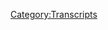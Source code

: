 {{Transcript
    | title         = [[18: March 1, 2017/Super Bowl Bonus]]
    | caption       = [https://knowledgefight.libsyn.com/knowledge-fight-march-1-2017super-bowl-bonus Listen to this episode on Libsyn]
    | episodeNumber = [[18: March 1, 2017/Super Bowl Bonus|18]]
    | length        = 02:05:05
}}

{{MessageBox
    | header     = Warning: Bot Generated Content
    | text       = This transcript was automatically generated by transcription software and likely contains many mistakes and misattributions. Please check the audio for definitive quotes, attribution, and context.
    | image      = N3yvass4myg91.webp
    | imagewidth = 50px
    | id         = warning
}}

{{TranscriptBlock
    | name      = Alex Jones
    | timestamp = 00:00
    | text      = Andy in Kansas, you're on the air. Thanks for holding.
}}

{{TranscriptBlock
    | name      = Andy In Kansas
    | timestamp = 00:04
    | text      = Well, Alex, I'm a first time caller.
}}

{{TranscriptBlock
    | name      = Alex Jones
    | timestamp = 00:05
    | text      = I'm a huge fan.
}}

{{TranscriptBlock
    | name      = Jordan
    | timestamp = 00:06
    | text      = I love your work.
}}

{{TranscriptBlock
    | name      = Dan
    | timestamp = 00:07
    | text      = Hey everybody, welcome back to knowledge fight. I'm Dan.
}}

{{TranscriptBlock
    | name      = Jordan
    | timestamp = 00:10
    | text      = I'm Jordan.
}}

{{TranscriptBlock
    | name      = Dan
    | timestamp = 00:11
    | text      = We are two dudes who like to sit around and drink wine and watch the world burn.
}}

{{TranscriptBlock
    | name      = Jordan
    | timestamp = 00:15
    | text      = That's a boy it's it sure is doing that now,
}}

{{TranscriptBlock
    | name      = Dan
    | timestamp = 00:18
    | text      = but the twist is I like to sit around and listen to Infowars and Alex Jones in particular and describe the events that unfolded to my friend Jordan here
}}

{{TranscriptBlock
    | name      = Jordan
    | timestamp = 00:28
    | text      = and I am consistently shocked appalled and giggly and
}}

{{TranscriptBlock
    | name      = Dan
    | timestamp = 00:33
    | text      = what it is this dude says And overwhelmingly confused, overwhelmingly confused the the world is on fire as we speak. We're recording this on Thursday afternoon. Senator Sessions. Now Attorney General Sessions is in not Florida, not for long either of those things. So he's in he's in, as they would say, as PG Woodhouse would say he's in the soup. Yeah, up to his thorax. Oh, man. He isn't troubled
}}

{{TranscriptBlock
    | name      = Jordan
    | timestamp = 01:01
    | text      = this who knows at this point? It's like it reminds me of that patent as well. But where George Bush and Dick Cheney are the Duke boys jump in the General Lee over the Constitution
}}

{{TranscriptBlock
    | name      = Dan
    | timestamp = 01:15
    | text      = how they gonna get out of
}}

{{TranscriptBlock
    | name      = Jordan
    | timestamp = 01:16
    | text      = this school? How they gonna get out of this pickle? Yeah, Mount man are now playing. Oh, yeah.
}}

{{TranscriptBlock
    | name      = Dan
    | timestamp = 01:21
    | text      = It doesn't feel like they are as slick as bush. Oh, crazy. They are nowhere near that's insane to think that like one of the most fumbling bumbling, dumb asses in political history. George W. Bush looks kind of slick.
}}

{{TranscriptBlock
    | name      = Jordan
    | timestamp = 01:35
    | text      = I think I think that was his genius at not his genius. I think that was the reason that he got away with so much. Shucks, he Yeah, he didn't seem like an asset. Like, no matter how evil he was, there was still that part of you. That was like, Ah, he just seems like a down home country boy.
}}

{{TranscriptBlock
    | name      = Dan
    | timestamp = 01:50
    | text      = And honestly, that's the marketing that like, you want to go get a beer with him?
}}

{{TranscriptBlock
    | name      = Jordan
    | timestamp = 01:54
    | text      = Right? Right.
}}

{{TranscriptBlock
    | name      = Dan
    | timestamp = 01:55
    | text      = I don't think that's I never felt that way. I think that was just no
}}

{{TranscriptBlock
    | name      = Jordan
    | timestamp = 01:58
    | text      = I again, I always thought he was a monster. And he faked a war and lied to everybody. And now we're trillions and trillions of dollars in debt for it. And
}}

{{TranscriptBlock
    | name      = Marty DeRosa
    | timestamp = 02:06
    | text      = here we are. And here we are.
}}

{{TranscriptBlock
    | name      = Dan
    | timestamp = 02:08
    | text      = Also, it's come out that a bunch of other Trump folks met with Russians. It's the whole fucking thing. All of the stuff in the dirty dossier is very true. Oh,
}}

{{TranscriptBlock
    | name      = Jordan
    | timestamp = 02:17
    | text      = man. I bet. I bet Trump had sessions pee on him at this point. Yeah, all of this is possible. Anything goes? Anything goes. Yeah.
}}

{{TranscriptBlock
    | name      = Dan
    | timestamp = 02:25
    | text      = So unfortunately, At press time, when we're recording this, some of these revelations came out after today's episode of the Alex Jones Show, right. So we don't know what his take on this Carter Page situation is I can't word the Kushner news. Yes. But I do know I listened to the episode today. Because the news about sessions broke last night, right? And so I thought like fucking Alex Jones is going to be on fire. And he was not the case. He wasn't he was subdued and heartbroken. It was very boring. It was just like, This man's a patriot. He wasn't like the Russians. He was calling them because it's his duty. That sort of thing is I sure it's just part of the game. It's part of his job. He's on the he's on the Senate subcommittee, and his job is to talk to the Russians. Meanwhile,
}}

{{TranscriptBlock
    | name      = Jordan
    | timestamp = 03:13
    | text      = all of the other people on that subcommittee talk to the Russians across the border. Yes, zero of them strange, strange. So
}}

{{TranscriptBlock
    | name      = Dan
    | timestamp = 03:20
    | text      = it'd be like, he's he didn't feel the flames coming in today's episode, but I think tomorrow, it's going to be a breakdown.
}}

{{TranscriptBlock
    | name      = Jordan
    | timestamp = 03:28
    | text      = You think so? You don't think it's possible that he's finally seeing the writing on the wall of his own where he's like, I'm starting to think maybe,
}}

{{TranscriptBlock
    | name      = Dan
    | timestamp = 03:37
    | text      = did you just pull your ear? Oh, no. Oh, God,
}}

{{TranscriptBlock
    | name      = Jordan
    | timestamp = 03:40
    | text      = I just pulled my ear Jordan legitimately. I just, I don't know, I'm scratching. I don't know. I'm
}}

{{TranscriptBlock
    | name      = Jordan
    | timestamp = 03:45
    | text      = nervous infecting all of us. We're all we're all part of
}}

{{TranscriptBlock
    | name      = Jordan
    | timestamp = 03:49
    | text      = the globalist
}}

{{TranscriptBlock
    | name      = Dan
    | timestamp = 03:50
    | text      = even though today's episode was kind of boring. And I there wasn't a lot of like, worthwhile shit in it. He had a bunch of interviews with the people who, just but luckily, he had some stuff from the Wednesday, March 1 episode that were very necessary to talk about. Excellent. So that's why we are here today to discuss some of the goings on of the march 1, pre sessions news breaking episode, his pre session session. Yeah, because he does bring up sessions, of course, but I want to start the show off today, Jordan, we talk too much shit about Alex Jones.
}}

{{TranscriptBlock
    | name      = Jordan
    | timestamp = 04:31
    | text      = And I have yet to hear that from any of our listeners.
}}

{{TranscriptBlock
    | name      = Dan
    | timestamp = 04:35
    | text      = I think it's important that we let the man get some propers when he deserves them, right. And I want to take a moment to celebrate some things that Alex Jones does incredibly well. Okay, first thing lie. He's amazing. He's a really good liar. Second thing, his intro music in and out of commercial breaks strong.
}}

{{TranscriptBlock
    | name      = Jordan
    | timestamp = 04:56
    | text      = You are praising him for things he is not yet Get involved in
}}

{{TranscriptBlock
    | name      = Dan
    | timestamp = 05:02
    | text      = these artists knew he was using them he'd probably very angry very angry Moby is extreme ways comes in. It's awesome. Quarter flash hardened my heart. Okay, it's a banger
}}

{{TranscriptBlock
    | name      = Jordan
    | timestamp = 05:13
    | text      = All right the other day he
}}

{{TranscriptBlock
    | name      = Dan
    | timestamp = 05:14
    | text      = played a triumph.
}}

{{TranscriptBlock
    | name      = Jordan
    | timestamp = 05:15
    | text      = Yeah, you actually had to texted me about that. Motherfucker is playing some solid music right now so
}}

{{TranscriptBlock
    | name      = Dan
    | timestamp = 05:22
    | text      = good.
}}

{{TranscriptBlock
    | name      = Jordan
    | timestamp = 05:23
    | text      = Are you saying power trio? You're goddamn right I'm saying Power Trip
}}

{{TranscriptBlock
    | name      = Dan
    | timestamp = 05:27
    | text      = song is amazing. He is great and he's choosing good music and I want to celebrate that because I had forgotten about quarter flash right. I heard it
}}

{{TranscriptBlock
    | name      = Jordan
    | timestamp = 05:36
    | text      = right there. Well, I mean, he is an Austin you know he's in a solid musical city there so I expect that he he's in the know on at least some of that shit.
}}

{{TranscriptBlock
    | name      = Dan
    | timestamp = 05:46
    | text      = Yeah, but so it goes a little deeper on it. Here's my third thing that Alex Jones I want to give him some props for all right. This is him talking a little bit about his views on marijuana.
}}

{{TranscriptBlock
    | name      = Alex Jones
    | timestamp = 05:57
    | text      = Okay. No plant has more medicinal uses than Mary Jane. I mean, it is a gift from God. It's 1000s of them. It's incredible. I want to decriminalize
}}

{{TranscriptBlock
    | name      = Dan
    | timestamp = 06:09
    | text      = I fully support this. Wow. That's amazing
}}

{{TranscriptBlock
    | name      = Jordan
    | timestamp = 06:12
    | text      = on unqualified agreement with Alex Jones. Yep, we have found it. Finally middle ground. We can begin from here. Yeah. So what we'll do
}}

{{TranscriptBlock
    | name      = Dan
    | timestamp = 06:26
    | text      = that's why I want to talk about it. Yeah, this is an episode that will be like no other because we have legitimately felt and there's another one I think that will both agree. Oh shit. Two and one episode are weird. Like Alex 100%. I still think you're a bigot. But I agree marijuana can be used for so many different things. That is there's no reason that you'd be well
}}

{{TranscriptBlock
    | name      = Jordan
    | timestamp = 06:47
    | text      = and as we know when he does get high, he goes into 12 dimensional shifts. So maybe we're all better off whenever Mary Jane is legal. I don't like I don't like him calling him Mary Jane either. Yeah. What What year is this?
}}

{{TranscriptBlock
    | name      = Dan
    | timestamp = 07:02
    | text      = Are you Tom Petty?
}}

{{TranscriptBlock
    | name      = Jordan
    | timestamp = 07:03
    | text      = I don't even like anybody calling it pot anymore.
}}

{{TranscriptBlock
    | name      = Dan
    | timestamp = 07:05
    | text      = What about reefer?
}}

{{TranscriptBlock
    | name      = Jordan
    | timestamp = 07:06
    | text      = Reefer? Gross?
}}

{{TranscriptBlock
    | name      = Dan
    | timestamp = 07:07
    | text      = What about the sweet herbs?
}}

{{TranscriptBlock
    | name      = Jordan
    | timestamp = 07:09
    | text      = I didn't know. That was one. I feel like you may have just made that out about little Indian boy,
}}

{{TranscriptBlock
    | name      = Dan
    | timestamp = 07:13
    | text      = little. Back in the day, we found like this long printout of slang terms of the years for marijuana. And one of them was a little Indian boy, but it was it's like how every now and again, you'll see those breakdowns of what the nation calls soda. And somewhat like that's like 50% soda, right? 50 or 20% Coke right? And then like down the bottom, it's like 1% fizzy water fizzy fizzy one
}}

{{TranscriptBlock
    | name      = Jordan
    | timestamp = 07:39
    | text      = calls it fizzy fizzy water. Why not just call it a phosphate then god damn it French
}}

{{TranscriptBlock
    | name      = Dan
    | timestamp = 07:45
    | text      = call it a blossom gases.
}}

{{TranscriptBlock
    | name      = Jordan
    | timestamp = 07:48
    | text      = I like that a lot. I mean, I think we should call that marijuana from now on.
}}

{{TranscriptBlock
    | name      = Dan
    | timestamp = 07:52
    | text      = It's French for fizzy beverage.
}}

{{TranscriptBlock
    | name      = Jordan
    | timestamp = 07:53
    | text      = God dammit. You've tricked me.
}}

{{TranscriptBlock
    | name      = Dan
    | timestamp = 07:56
    | text      = So Alex actually, he talks even a little bit more although
}}

{{TranscriptBlock
    | name      = Jordan
    | timestamp = 07:59
    | text      = I do disagree with him. I believe ginkgo biloba is the ultimate in plants that can heal people. I
}}

{{TranscriptBlock
    | name      = Dan
    | timestamp = 08:04
    | text      = have no idea. No clue used to take.
}}

{{TranscriptBlock
    | name      = Jordan
    | timestamp = 08:07
    | text      = I just like to I just love saying ginkgo biloba. It's great. It's supposed to help your memory. I think it reminds me of shaggy or whatever with Mr. Love.
}}

{{TranscriptBlock
    | name      = Marty DeRosa
    | timestamp = 08:14
    | text      = Ginkgo biloba, global Loba.
}}

{{TranscriptBlock
    | name      = Dan
    | timestamp = 08:17
    | text      = So he actually talks a little bit more about his feelings about marijuana in this next clip. And one thing that's really actually super awesome about this next clip, is that he talks about it in opposition to the beliefs of the Trump administration. What which is God same is happening I don't know it's crazy.
}}

{{TranscriptBlock
    | name      = Alex Jones
    | timestamp = 08:37
    | text      = ATTORNEY GENERAL JEFF SESSIONS just hinted at crackdown on legal marijuana. Well, he didn't tell him he didn't hint at it. He did it this is a bad move. Support police getting training and funding and medical care they need and and not demonizing police in the community and holding up the good officers as an example of real community policing. Make it an honorable profession so we get more good people to be part of it. Pay him more and don't make it be based on revenue generation.
}}

{{TranscriptBlock
    | name      = Jordan
    | timestamp = 09:09
    | text      = What in God's name is happening? It's all good luck you freezing What have you done? This is? Oh, did you text him before this episode just like hey, let's see what kind of cool shit we can get him to say, fuck is happening? How dare you? How am I still surprised? We've been doing this shit for months. And now I'm finding out that I'm okay with some of the things he thinks and there's no conspiracy either. No, that's just perfect. You shouldn't tie into revenue. No. But that's the whole reason that they that's the whole reason that they that sessions and wants to criminalize it is because revenue because of revenue because one of the things that they do is that if they suspect money is involved with drugs, yeah, they can just take it. Well, there's a law of seizure there. There's no challenge to that. You can just take it
}}

{{TranscriptBlock
    | name      = Dan
    | timestamp = 09:59
    | text      = we're gonna have to put this clip on and go to another
}}

{{TranscriptBlock
    | name      = Jordan
    | timestamp = 10:05
    | text      = clip. Excellent, excellent.
}}

{{TranscriptBlock
    | name      = Alex Jones
    | timestamp = 10:07
    | text      = You know if you guys want to call in and disagree with me about my gushing over Trump, please call in and make your real point. I don't like the asset forfeiture seizures a lot of that's unconstitutional. fuck is happening. But then Trump's like we could take yachts away from drug dealers. Yeah, but not all ladies cash and he's Texas. In those corrupt towns, most of them are corrupt. But when you get a bad town and unfortunately Texas is got the best in the worst of police. And there are some bad places in East Texas. My family by the way on my dad's house from there, so I know I'm not bashing.
}}

{{TranscriptBlock
    | name      = Dan
    | timestamp = 10:42
    | text      = This is not bashing East Texas.
}}

{{TranscriptBlock
    | name      = Jordan
    | timestamp = 10:44
    | text      = He's he knows he knows an old lady you fuck now. Yeah, because of the cops. That is a that is a man who's like, Yeah, I hate that. He said old. I mean, Laurie Sinha? I mean, old lady. They took an old lady's one a sweet old lady. She was my dealer for about three years. You get
}}

{{TranscriptBlock
    | name      = Dan
    | timestamp = 11:02
    | text      = that? Yes. Another thing we agree with him? Yeah, yeah. civil forfeiture. forfeiture is why constitutional? It's wildly inappropriate. Yeah, I think that to some degree, you should be able to take ill gotten gains from people, you know, like, but that should also apply to marauding billionaires. So like, it shouldn't just be poor people and drug dealers who get their shit taken away. It should be all sorts of like, right, but it's like
}}

{{TranscriptBlock
    | name      = Jordan
    | timestamp = 11:29
    | text      = cars and entire global recession, right. And then lobby to get all of the rules that kept that global Reception Reception Reception. We shouldn't have a global recession, we should have a global reset. That's what Davao says that's what sessions fucking did with the Russians see what I'm doing? Thank you. topicals fuck, um, no. Like those guys destroyed everything. But because they're still billionaires. Now. You know, Dodd Frank, and all that shit is getting repealed because they're rich enough to buy Republicans?
}}

{{TranscriptBlock
    | name      = Dan
    | timestamp = 12:03
    | text      = Yep. Yep, fucked up. But more fucked up is that we have two concrete examples that Alex is saying. of philosophical agreements. Right?
}}

{{TranscriptBlock
    | name      = Jordan
    | timestamp = 12:14
    | text      = So that's where what we're at now is two for the plus column. Yeah. And what is it? 6474 in the negative, right, it's tough. I mean, I've got little light check marks on the other notes.
}}

{{TranscriptBlock
    | name      = Dan
    | timestamp = 12:30
    | text      = So I know he's a horrible bigot and a propagandist. Right, man. All right on the weed brother.
}}

{{TranscriptBlock
    | name      = Jordan
    | timestamp = 12:38
    | text      = Again, he's in he is in Austin, like I bet he I bet he walks down the streets and just smells marijuana all day every day. If you're if you're that, and it is, it is another one of those things where I do kind of believe that if he just accepted a lot more black people and a lot more gay people and trans people into his life and his community. He would think the same way about them as he does about marijuana where it's just totally possible. Hey, man, we should just fucking leave those people alone. What are we doing? I like Tad, it well, Tanya, but his name's tad now honest, he definitely wouldn't grow into the music proper. No, no, not gonna happen there.
}}

{{TranscriptBlock
    | name      = Dan
    | timestamp = 13:20
    | text      = I think that if he didn't erroneously believe that the globalists were behind everything, he might be a great person.
}}

{{TranscriptBlock
    | name      = Jordan
    | timestamp = 13:30
    | text      = I don't know I think we were screwed. Since he was six. He had the he had the brain of an 80 year old man.
}}

{{TranscriptBlock
    | name      = Dan
    | timestamp = 13:35
    | text      = A lot of this bigotry and stuff comes from his belief that he thinks that it's social manipulation, and trying to control us through getting rid of genders and trying to spark race wars and stuff like that, if he didn't believe that there was a shadowy Jew order, because that's really what he's saying. Like, that's really what's behind it. When you say globalist, it's the Jews. But like, if you didn't believe that, all of that stuff would go away. And maybe what we'd be left with is a kind of angry dude, who also believes that we should be legal and doesn't pick the cops should fuck with you.
}}

{{TranscriptBlock
    | name      = Jordan
    | timestamp = 14:11
    | text      = Yeah, but then see that that's the ultimate.
}}

{{TranscriptBlock
    | name      = Dan
    | timestamp = 14:15
    | text      = He he's only anti immigrant, in as much as he speaks about on his show, right? Because he thinks that the globalists are flooding our country with immigrants to destroy us.
}}

{{TranscriptBlock
    | name      = Jordan
    | timestamp = 14:26
    | text      = Does he? Is that really why he's anti immigrant? Is it the racism that who knows is it the racism comes from the globalism or is it the globalism comes from the race?
}}

{{TranscriptBlock
    | name      = Dan
    | timestamp = 14:37
    | text      = That's a great great question. It is a chicken. Yeah, it's the chicken and
}}

{{TranscriptBlock
    | name      = Jordan
    | timestamp = 14:41
    | text      = the I hope eggs aren't allowed to procreate in Tuskegee. I don't know that one got away from me.
}}

{{TranscriptBlock
    | name      = Dan
    | timestamp = 14:47
    | text      = Anyway, less Do you think that this is all going to be an Alex Jones love fest? It's not. But of course, I wanted to you know, it is important that we we are fair, we're not here to just shit on everything he says right? He has some good points. But I also want to say that when we get to this the end of this episode, I want to remember the pro decriminalization of marijuana and the anti civil forfeiture right off. And I want us to think about how little agreeing philosophically really matters. But how is
}}

{{TranscriptBlock
    | name      = Jordan
    | timestamp = 15:19
    | text      = it that he doesn't take the very same arguments for those things that he makes? And then realizes that he is making the exact opposite of those arguments for so many other things? I don't know. Like, how do you not have any kind of logical consistency there? Oh, no, no, I mean, he. Now admittedly, this is not a trait that is unique to him at
}}

{{TranscriptBlock
    | name      = Dan
    | timestamp = 15:44
    | text      = all. No Sure. There's a lot of people who suffer from
}}

{{TranscriptBlock
    | name      = Jordan
    | timestamp = 15:46
    | text      = this is kind of a human trait. Really, that whole cognitive dissonance situation there were a lot of people don't
}}

{{TranscriptBlock
    | name      = Dan
    | timestamp = 15:51
    | text      = analyze themselves much. Well, like the weak don't understand logic. Right?
}}

{{TranscriptBlock
    | name      = Jordan
    | timestamp = 15:56
    | text      = Well, like the town. The one in the news now where it's at that M Night Shyamalan movie. I was actually talking about the Ben Affleck Ben Affleck. starring Jon Hamm, the most handsome man that aliens have ever created.
}}

{{TranscriptBlock
    | name      = Dan
    | timestamp = 16:12
    | text      = He's a globalist. I assume he is. Alright. Sorry.
}}

{{TranscriptBlock
    | name      = Jordan
    | timestamp = 16:19
    | text      = No, the town that was overwhelmingly pro Trump, 70% of the town voted for them. And then all of a sudden, they know a guy who's getting kicked out and they're like, oh, wait, I didn't think you were gonna kick out a good illegal immigrant. Like no fucking duck. Yeah, I've been shouting at you this whole fucking time. Yeah, I feel no sympathy for
}}

{{TranscriptBlock
    | name      = Dan
    | timestamp = 16:42
    | text      = them. Or you feel sympathy for the guy who's getting deported. Yeah.
}}

{{TranscriptBlock
    | name      = Jordan
    | timestamp = 16:45
    | text      = Although, although now it's kind of like, Dude. Those guys kind of hated you. You can see that.
}}

{{TranscriptBlock
    | name      = Dan
    | timestamp = 16:53
    | text      = You know what it is? It's the inverse of the they're gonna take our guns. Yeah, it's like, they're gonna keep firing. We keep warning like, this is gonna go bad. They're not going to do literally what they're saying. Right? He says he's gonna deport just violent criminals and illegals and the bad ones. That's not what's gonna happen.
}}

{{TranscriptBlock
    | name      = Jordan
    | timestamp = 17:13
    | text      = Because that's not how you you can't you can't figure that out. And with the Oh, yeah, go
}}

{{TranscriptBlock
    | name      = Dan
    | timestamp = 17:19
    | text      = ahead. The other side is like, Nah, he's just, you know, we're like, he's not gonna, he's not gonna stick to that. And they're like, Nah, he is it's fine. Meanwhile, the right is like, Obama is gonna take our guns and all of us are like, he's not dressed. Just please stop. That's not and lo and behold, he doesn't. Well,
}}

{{TranscriptBlock
    | name      = Jordan
    | timestamp = 17:35
    | text      = I mean, it's, I think it's genuinely turned into everybody now lives in their own reality. And that is not exclusive to the GOP. Although the GOP is entirely living inside its own reality. Yeah, if you if you support if you support Trump now, there's only three possible reasons. You are either in denial. You are stupid Russia or you're a racist. And I think for Russia, I think Russia is all three of those. I think they've nailed it. Only Putin is the he's the only pure Trump I think he's the only genius in global politics. Now.
}}

{{TranscriptBlock
    | name      = Dan
    | timestamp = 18:17
    | text      = We WarGames that last night. Yep. Yeah, we there's just no downside for Putin in all of this. Yeah. Because he's just watching America tear itself apart with his fake $100,000 a year salary sitting on his possible 100 billion dollar fucking, he knows Gold Tower like Scrooge McDuck. He knows that the only downside possible is another proxy war. Yeah. And the only downside to that is he might lose some troops, but most of the casualties will be of whatever country ends up being fought him, right. Or like in Syria, it's nonsense. Like that's not a real downside to autocratic doesn't care.
}}

{{TranscriptBlock
    | name      = Jordan
    | timestamp = 19:03
    | text      = Well, not only that, but you know, with, with other with other autocratic dictators, you know, like your, your Saddam's of the world. I assume there's more than one. They you know, that guy after I wreck fell Hidin in underground bunker. And then it gets murdered, right? You do not see Putin get murdered. Even if the entire country unites against Putin. He's in a helicopter in fucking Mars tomorrow, living like a billionaire.
}}

{{TranscriptBlock
    | name      = Dan
    | timestamp = 19:36
    | text      = He is a base on the Arctic coast. Yeah, there is no way you get Putin. Anyway. We're rambling too long. That's right. Let's get back to this clip where Alex is talking about weed because here's where it takes a strange turn and he makes an admission about Jeff Sessions.
}}

{{TranscriptBlock
    | name      = Alex Jones
    | timestamp = 19:52
    | text      = And again, we don't want to run around though and after half the young people who smoke pot they're not going to quit smoking pot, Senator session. I don't know that the Attorney General listens to the show. I'll just leave it at that. I know.
}}

{{TranscriptBlock
    | name      = Jordan
    | timestamp = 20:06
    | text      = Well, that's scary.
}}

{{TranscriptBlock
    | name      = Alex Jones
    | timestamp = 20:08
    | text      = I haven't know behind the scenes, there were some moves made to keep before Obama even left in going after me. And that the word was put out you do that we're going to overthrow it as soon as we get in. I mean, session has been one of my biggest allies. I'm just saying, I'm your ally to sir.
}}

{{TranscriptBlock
    | name      = Dan
    | timestamp = 20:22
    | text      = Oh, good, really bite him in the not a
}}

{{TranscriptBlock
    | name      = Jordan
    | timestamp = 20:25
    | text      = good thing. Now. He was very proud of that. In that sentence. He tomorrow will not be very proud of that at all. Another
}}

{{TranscriptBlock
    | name      = Dan
    | timestamp = 20:32
    | text      = reminder that this was the day before these perjury,
}}

{{TranscriptBlock
    | name      = Jordan
    | timestamp = 20:38
    | text      = I think it's amazing now that we're on a what a difference a day makes every single day
}}

{{TranscriptBlock
    | name      = Dan
    | timestamp = 20:43
    | text      = he keeps ending? Well, and that's why I wished that the next day, you would have been in hardcore defense mode, right? As opposed to just dismissive. This is nothing, right? That's boring, right? The juxtaposition of that isn't really, it's not really that much different in his head, because he doesn't think all this is real. He doesn't think all the Russia stuff and the perjury stuff is real, in the same way that I made the argument. Well,
}}

{{TranscriptBlock
    | name      = Jordan
    | timestamp = 21:08
    | text      = even well, he kind of does, because he has said in the past that, yeah, Russia was involved in the election. But that's because they were helping root out evil.
}}

{{TranscriptBlock
    | name      = Dan
    | timestamp = 21:18
    | text      = He said that they've infiltrated our government. Yeah, that's right. He did say that literally said
}}

{{TranscriptBlock
    | name      = Jordan
    | timestamp = 21:21
    | text      = that. Yeah. And now he's 100%. Correct. We agree again, we got three now.
}}

{{TranscriptBlock
    | name      = Dan
    | timestamp = 21:27
    | text      = Alright, let's finish this clip.
}}

{{TranscriptBlock
    | name      = Alex Jones
    | timestamp = 21:29
    | text      = And you don't want to start a fight with what's the statistic, something like 80% of America admitted smoked marijuana at one time or another. And then the last time I saw it was like 47% smoking on a regular basis, guys, Google, how many Americans smoked marijuana and studies? I mean, it varies in the study, but those numbers are pretty accurate. I've seen it repeatedly. You can't do this. I mean, this will be a disaster for Trump getting young people involved in liberty movement. Here's the deal sessions. If you call for banning liquor, then I would say it's not hypocritical but liquor kills a lot. And I saw the quote from sessions in my stack. This one I'm going off of the shag I was gonna leave this alone, but I can't handle it. He said marijuana causes people to be violent and causes violence. No, it doesn't. Not. People don't get in fights on marijuana. They don't speed on it. They drive 40 and 60 in the slow lane is a road common
}}

{{TranscriptBlock
    | name      = Jordan
    | timestamp = 22:31
    | text      = is a road hack.
}}

{{TranscriptBlock
    | name      = Alex Jones
    | timestamp = 22:32
    | text      = And by the way, that's my cup of tea. I'm just being honest about it.
}}

{{TranscriptBlock
    | name      = Dan
    | timestamp = 22:35
    | text      = See, this is the side of Alex that Luers dumb people in Yeah, again, because it's like, and it's even impressive. I hate that our first 25 minutes of this show has been loves us.
}}

{{TranscriptBlock
    | name      = Jordan
    | timestamp = 22:47
    | text      = Yeah. But like then all Well, I mean, go back through our catalog. Don't Don't worry. We've got we got plenty of negative on him.
}}

{{TranscriptBlock
    | name      = Dan
    | timestamp = 22:54
    | text      = I've legitimately over the course of this last. I don't know, two three months of listening to him every day. Never heard him break ranks. With the Trump administration. Really the only time he's ever criticized Trump was about torture. And we played that clip on this one of the episodes right and his reasoning was that because you shouldn't torture people because it causes bad PR Yeah, not because you shouldn't torture people and if you torture them, you gotta kill them. That was his argument. So
}}

{{TranscriptBlock
    | name      = Jordan
    | timestamp = 23:24
    | text      = like so if you arrest people for marijuana, you gotta kill him but that's if A then B this is marijuana
}}

{{TranscriptBlock
    | name      = Dan
    | timestamp = 23:32
    | text      = then kill a flunky syllogism but yeah, I've never heard him like even indirectly be like this is a bad idea. Don't do this right. The only other thing I guess is maybe like and I kind of agree with him for different reasons. He was like Don't let Flynn resign Yes, I agree with him. But but only if we're being strategic about Trump's goal
}}

{{TranscriptBlock
    | name      = Jordan
    | timestamp = 23:56
    | text      = well and even now now that we know that Sessions is getting hit Flynn would have been a great distraction for that like the longer you keep Flynn there the more he's like the the beachhead and everybody else's all of their Russian connections the entire fucking administration apparently Yeah, you
}}

{{TranscriptBlock
    | name      = Dan
    | timestamp = 24:14
    | text      = need what is it in like role playing games? Are those massive online Yeah, you need. You need a tank you need someone who's just got a lot of hit points. And that
}}

{{TranscriptBlock
    | name      = Jordan
    | timestamp = 24:24
    | text      = means that Sessions is our magic user. I believe that's what we're trying to say. He's the he's the wizard in the background. He
}}

{{TranscriptBlock
    | name      = Dan
    | timestamp = 24:30
    | text      = certainly has the look. But like you I don't think sessions can be the tank. Yeah, he's
}}

{{TranscriptBlock
    | name      = Jordan
    | timestamp = 24:38
    | text      = a half elf half half leg.
}}

{{TranscriptBlock
    | name      = Dan
    | timestamp = 24:40
    | text      = But then where do you go like he's got to fall and then the dominoes just keep going. Oh, yeah. No, you did to hold strong with Flynn. But once he once he toppled
}}

{{TranscriptBlock
    | name      = Jordan
    | timestamp = 24:49
    | text      = then everybody because and we said this back then now there's blood in the water, and blood is everywhere. Now.
}}

{{TranscriptBlock
    | name      = Dan
    | timestamp = 24:57
    | text      = Fourth thing we agree with Alex In different sides. Yeah, exactly. But it's very impressive to me to see that disagreement with his avowed team. Yes. It's impressive, but it's, it's it's utterly meaningless.
}}

{{TranscriptBlock
    | name      = Jordan
    | timestamp = 25:15
    | text      = Yeah. I hope full stop.
}}

{{TranscriptBlock
    | name      = Dan
    | timestamp = 25:20
    | text      = I would like it if he was more like this regularly.
}}

{{TranscriptBlock
    | name      = Jordan
    | timestamp = 25:24
    | text      = I would like it if literally anybody in the GOP house was more like this regularly. They just voted again to keep Trump from releasing his tax tax returns, or anybody seeing them. Yeah, like anybody.
}}

{{TranscriptBlock
    | name      = Dan
    | timestamp = 25:38
    | text      = Oh, and I heard some Senator came out of the secret room where they've got the new health care bill, and he was quoted as saying, there's no bill in there.
}}

{{TranscriptBlock
    | name      = Jordan
    | timestamp = 25:48
    | text      = Oh, yeah. Rand Paul went on a nice little Chase today. He brought a printer with him which also it was a giant printer. He didn't have like a travel bag with a nice little printer. And it was old school. Yeah, exactly. With the with the holes that you have to punch off to actually carry the paper weights
}}

{{TranscriptBlock
    | name      = Dan
    | timestamp = 26:08
    | text      = utter insanity. And this this, like, I hate that there's a show called House of Cards because this house of cards is going to fall
}}

{{TranscriptBlock
    | name      = Jordan
    | timestamp = 26:15
    | text      = it sure seems like it even then in the show House of Cards, at least people were in, in his own party where like, maybe he's a bad dude.
}}

{{TranscriptBlock
    | name      = Dan
    | timestamp = 26:23
    | text      = I watched the show up until his wife gave a dying due to hand job. And then I was like, I'm out of here.
}}

{{TranscriptBlock
    | name      = Jordan
    | timestamp = 26:27
    | text      = Right? What? I watched the first season and then the first episode of the second season whenever we push that reporter off of the spoiler alert. Train. I was like, alright, alright guys, where are we? Are we doing that? Let's
}}

{{TranscriptBlock
    | name      = Dan
    | timestamp = 26:42
    | text      = not turn this into a TV review show.
}}

{{TranscriptBlock
    | name      = Jordan
    | timestamp = 26:45
    | text      = Well, it's it's hard to agree with him without then just kind of rambling off. Like, what the fuck is happening betrays
}}

{{TranscriptBlock
    | name      = Dan
    | timestamp = 26:51
    | text      = the premise of our show. But actually, that's not true. Our premise of the show is to document what he's up to. Yeah. And unfortunately, it's usually terrible. It is almost always here. And I assure you by the time this episode ends, we're gonna get right back to terrible we're getting
}}

{{TranscriptBlock
    | name      = Jordan
    | timestamp = 27:06
    | text      = well look, I mean, hey, that's awesome. You support marijuana legalization. Yeah, you also support keeping trans people stuck into their fucking horrible or killing them. Yeah, yeah, exactly. So no, fuck off.
}}

{{TranscriptBlock
    | name      = Dan
    | timestamp = 27:23
    | text      = So here is our next clip. This gets away from the good bad dichotomy, right? This is just Alex sort of talking about how he's not a fear monger. And then also, he gets a little bit into the Trump's speech before the house,
}}

{{TranscriptBlock
    | name      = Jordan
    | timestamp = 27:40
    | text      = their their concentration camps at the airport? I'm not a fear monger. Yeah, buy these survival supplies. I would never be a fear monger. No.
}}

{{TranscriptBlock
    | name      = Alex Jones
    | timestamp = 27:49
    | text      = Now there were a lot of good patriots and the government and other corporations and groups all over the world and see this globalist plan and now know how evil it is and have gone and read the writings of the globalist. We've popularized a lot of those I can say our audience has helped get that info out. I always believed that if we told people what was happening in the world and expose the globalist in their own words, and how diabolical it was that people would unify and wake up and start resisting. That's why they always denied it existed even though it was being built in blind you.
}}

{{TranscriptBlock
    | name      = Dan
    | timestamp = 28:20
    | text      = I've gone and read a lot of stuff that he directs people to. And it doesn't say the things he he claims, of course, not in much the same way that he just misrepresents news stories, right read based on headlines and fake skimming. Yeah, he's done the exact same thing and building up his case, that evil globalist group exists, right. It's It's utter insanity.
}}

{{TranscriptBlock
    | name      = Jordan
    | timestamp = 28:44
    | text      = You know, here's the weirdest part I am starting. The more I listened to him. The more I'm starting to notice the parallels between his globalist rantings with just billionaires. Like it does seem like all billionaires basically know each other. And all of them are directing every country. Like even now I am Oh, I am thinking about you're going to I'm going to have gone all the way back. I would fool you. You've turned me I would now I support Alex Jones on marijuana, which basically means I agree with everything he's ever said. No, no, I mean, the more the more I think about this whole Trump situation, the more I think you know who the real enemy is, that billionaires fucking own the entire government likes just by politicians. And this has always been true, but now they finally won. And now I'm kinda like, These people don't have a country. They don't have any association with the United States. They're international corporations. Oh, no national corporations. They don't care if the country goes well or bad. They don't care about poor people. What they really care about is getting as much money out of the Oh god. I'm turning in
}}

{{TranscriptBlock
    | name      = Alex Jones
    | timestamp = 29:55
    | text      = Alex Jones. And guess what common sense prevailed show many people thought I was As a fear monger you are I thought I was saying all this just to be listened bubble, and not in that and that and that people were cowards and would hear this and hide under their beds. Some people hid under their beds, people that Kelly didn't. And so we've just begun to fight. Now the enemies out in the open saying world governments good and we should all just accept it. And so one of us on elected to see how far we've come. Everybody knows the Federal Reserve's private Trump's taking control of it, ordering him to loan money to small businesses, individuals.
}}

{{TranscriptBlock
    | name      = Dan
    | timestamp = 30:29
    | text      = I don't think that's happening.
}}

{{TranscriptBlock
    | name      = Jordan
    | timestamp = 30:30
    | text      = I don't think he's done anything even similar to ordering people to loan money to small businesses,
}}

{{TranscriptBlock
    | name      = Dan
    | timestamp = 30:36
    | text      = certainly not in these executive orders that he's signed. Oh, no,
}}

{{TranscriptBlock
    | name      = Jordan
    | timestamp = 30:39
    | text      = absolutely not.
}}

{{TranscriptBlock
    | name      = Dan
    | timestamp = 30:40
    | text      = Also, I'm not entirely sure. Like, I know that the Federal Reserve is private, but it's a really weird, murky territory. But also, I don't know if Trump has the authority to take over this private institution.
}}

{{TranscriptBlock
    | name      = Jordan
    | timestamp = 30:52
    | text      = I don't I frankly, I have read so much about the Federal Reserve, I still have no fucking clue what they do other than sometimes somebody will go on TV and be like, we're raising interest rates. Yeah, point, two 5%
}}

{{TranscriptBlock
    | name      = Dan
    | timestamp = 31:07
    | text      = They control the money supply, essentially, in order to make sure that our dollar doesn't become valueless. Right. That's a large part of what they do. And that's what the interest rates play into. Okay, so like, but it is in there, but they're private. Yeah, it's not it's not a government entity. It is its own like it's an independent, but it's a thing that controls the government's money. But it's it's intimately intertwined with the game, right? It
}}

{{TranscriptBlock
    | name      = Jordan
    | timestamp = 31:34
    | text      = has to be Yeah, otherwise, that would otherwise you've just got random guys. Money is free now. Like, yeah, it's gotta be there's gotta be some kind of
}}

{{TranscriptBlock
    | name      = Dan
    | timestamp = 31:45
    | text      = idea that it's private doesn't take everything into account. But it is. If you just take that simple fact. It is really, it sounds really fucked up. Really strange. Yeah. But as you get into more of the details about the government being able to impose things on it, it's not really as nefarious.
}}

{{TranscriptBlock
    | name      = Jordan
    | timestamp = 32:03
    | text      = And it does, it does kind of make sense. The more you think about the way China's currency is regulated, which is just the fearless leader ban like, money's free now. I don't know. Yeah, I have I have no clue what it is that the the Federal Reserve,
}}

{{TranscriptBlock
    | name      = Dan
    | timestamp = 32:25
    | text      = for we aren't economists or policy, why
}}

{{TranscriptBlock
    | name      = Jordan
    | timestamp = 32:27
    | text      = are they good? Are they bad? I don't know. We're not policy walks. When the Federal Reserve has evolved,
}}

{{TranscriptBlock
    | name      = Alex Jones
    | timestamp = 32:32
    | text      = ordering and alone massive money to cities and counties and folks that follow initiatives to hire American. You're about to see the power of the big fat state turned loose, to actually empower people. That's why they are particularly angry because everything they built to screw us over is being taken away, to re empower us and then be dismantled and handed back to the states and the people. It's so good. It's so beautiful. It's so pure. It's so winner. So winner.
}}

{{TranscriptBlock
    | name      = Dan
    | timestamp = 33:04
    | text      = Yeah, you know, Charlie Sheen. Did you pause
}}

{{TranscriptBlock
    | name      = Jordan
    | timestamp = 33:07
    | text      = this clip right before he said chicken dinner? What happened? I
}}

{{TranscriptBlock
    | name      = Dan
    | timestamp = 33:10
    | text      = wish I mean, he does hit me. He hangs out Charlie Sheen. So winning and Trump's does hang out with Charlie Sheen. We're friends. That's weird. But also it goes back to the star fucker thing. Oh, yeah, that's true. Any celebrity that would hang out with him. But also, that, what was I lost my thought. I got distracted by Charlie Sheen.
}}

{{TranscriptBlock
    | name      = Jordan
    | timestamp = 33:35
    | text      = That that will happen. Two and a Half Men was great. I'm not the first now. Come on, we're going
}}

{{TranscriptBlock
    | name      = Alex Jones
    | timestamp = 33:41
    | text      = to win win win. You're going to have so much winning or to say please stop the winning. It's too much. I'm gonna say no. Because the truth is winning like this is gonna be a great responsibility. I remember great
}}

{{TranscriptBlock
    | name      = Jordan
    | timestamp = 33:52
    | text      = winning comes great responsibility. We all know this.
}}

{{TranscriptBlock
    | name      = Dan
    | timestamp = 33:55
    | text      = I remember why I paused it. Yes. Because when you said fake laugh, you're totally right. In the video, he's about to hit the desk really hard. And you'd see him stop himself and fake laugh. It's like, oh my god. This is this is clunky.
}}

{{TranscriptBlock
    | name      = Jordan
    | timestamp = 34:09
    | text      = He was he was about to pray. And then he started laughing like what is happening?
}}

{{TranscriptBlock
    | name      = Dan
    | timestamp = 34:13
    | text      = He was about to emphasize his laugh by hitting the desk himself. Because he hits the desk all the fucking time.
}}

{{TranscriptBlock
    | name      = Jordan
    | timestamp = 34:18
    | text      = Yeah, yeah. Can you can hear in just about every clip, dunk, dunk. I hear that in my dreams.
}}

{{TranscriptBlock
    | name      = Alex Jones
    | timestamp = 34:26
    | text      = And not using incredible power. The United States is about to have again times 100 yen, and not let that be turned towards evil, but turned towards truly promoting human dignity and freedom and the next level for our species and all the advances that Trump started to talk about, again in science and technology and medicine that are right around the corner and you look in his eyes, they already got them. They just don't know how to deploy them yet.
}}

{{TranscriptBlock
    | name      = Jordan
    | timestamp = 34:52
    | text      = From the 12th dimensional beings, all right.
}}

{{TranscriptBlock
    | name      = Alex Jones
    | timestamp = 34:56
    | text      = From sitting in the White House going they've got all these cancer cures. and all this state are running eugenics program. With fluoride in the water and the vaccines with the additives to brain damage people, what the hell have people been thinking? Good quote is Trump's even more hardcore and more focused? Now? Here's
}}

{{TranscriptBlock
    | name      = Jordan
    | timestamp = 35:16
    | text      = here's here's this is after the State of the
}}

{{TranscriptBlock
    | name      = Dan
    | timestamp = 35:18
    | text      = Union, isn't it? It wasn't the State of the Union. It was just the address. Oh, which right? Yeah,
}}

{{TranscriptBlock
    | name      = Jordan
    | timestamp = 35:23
    | text      = I don't know. It was the it was the speech gave to Congress. Yeah. Yeah. So this is when even the presses like, well, he sure did look presidential guys,
}}

{{TranscriptBlock
    | name      = Dan
    | timestamp = 35:34
    | text      = right. But that's like, that's like, what a group of policies. It's like giving an A for effort. You know, it's like, that's it's damning.
}}

{{TranscriptBlock
    | name      = Jordan
    | timestamp = 35:44
    | text      = Praise, instead of instead of like grading, it was just a plus minus, that's really what it was. We now
}}

{{TranscriptBlock
    | name      = Dan
    | timestamp = 35:52
    | text      = have a president who went to like an alternative school. He's going to a hippie school. Right. But that thing that he's talking about
}}

{{TranscriptBlock
    | name      = Jordan
    | timestamp = 36:00
    | text      = how you feel, man, how do you feel about this school?
}}

{{TranscriptBlock
    | name      = Dan
    | timestamp = 36:05
    | text      = But what Alex is talking about with this, like the cures and all this, we're gonna let loose all of the that all these life saving technologies. That's not what Trump is doing.
}}

{{TranscriptBlock
    | name      = Jordan
    | timestamp = 36:16
    | text      = That's not not only is that not what Trump is doing? That's still not a thing? No, there's no way he could
}}

{{TranscriptBlock
    | name      = Dan
    | timestamp = 36:22
    | text      = do when Trump is talking about all these cures and stuff like that. What he's talking about is making it easier for drugs to get on the market. Right. He's talking about repealing regulations of the FDA. drugs don't have to be tested
}}

{{TranscriptBlock
    | name      = Jordan
    | timestamp = 36:37
    | text      = all the cancer cares. Yeah, who was his is going to test those cancer cares, then people would be cured of cancer. That's the
}}

{{TranscriptBlock
    | name      = Dan
    | timestamp = 36:44
    | text      = most expensive part of creating a drug. Yeah. And for a reason, because you can do serious damage to people. Yeah, and I can't wait. Yeah, hit Trump's pick for the FDA chair. He said literally, I don't think that you should have to prove drugs work. Yeah.
}}

{{TranscriptBlock
    | name      = Jordan
    | timestamp = 36:59
    | text      = What Yeah, the the pic for the EPA chair was like, I don't think the environments Okay. You guys want one? I don't I'm again, it seems pointless. Yeah. What are we doing with this environment? Shit. Why are you guys breathing? But this goes
}}

{{TranscriptBlock
    | name      = Dan
    | timestamp = 37:13
    | text      = back to like Alex being like, marijuana should not be criminal. Right. That's concrete. And right down the middle. Yeah, with done with extensive testing him saying that Trump is about to release these mysterious secret cancer cures and shit. Is him reading into what Trump is saying. But all he's saying is essentially, I'm going to make it easier for drug companies to fuck you over. Right? Where is his interpretation of Alex's interpretation of it is oh, my God, all the secret technology we're about to get at this is where he becomes an idiot. Yeah, yeah.
}}

{{TranscriptBlock
    | name      = Jordan
    | timestamp = 37:48
    | text      = Although, although now I do think anybody actually tells Trump anything. Or Alex, you mean, no, Trump? I don't know. I mean, period. Do you think anybody one? He's got no cabinet, basically. Yeah. And nobody in the government could have
}}

{{TranscriptBlock
    | name      = Dan
    | timestamp = 38:04
    | text      = less of a cabinet in about a week.
}}

{{TranscriptBlock
    | name      = Jordan
    | timestamp = 38:07
    | text      = Yeah, he's running out of cabinet real fast.
}}

{{TranscriptBlock
    | name      = Dan
    | timestamp = 38:09
    | text      = I saw earlier today that they, they like the Senate confirmed. It was Rick, and Rick Perry is Rick Perry. They confirm the two of them. It's like, why are you doing that? Wait, yeah.
}}

{{TranscriptBlock
    | name      = Jordan
    | timestamp = 38:22
    | text      = You're just gonna undo that. I think the worst part is that Rick Perry is probably the most blameless person here mainly because I don't know if Rick Perry knows where he is at any given point in time. No, he certainly doesn't know what he is becoming the Cabinet member for him.
}}

{{TranscriptBlock
    | name      = Dan
    | timestamp = 38:37
    | text      = He strikes me as a less funny version of Duke from the critic. Like in his office, he has those hillbilly bears. That's that's where I see curious Yeah. Oh, my God, animatronic bears. Yeah, we were though bears who sing for Duke. Anyway, let's move on.
}}

{{TranscriptBlock
    | name      = Alex Jones
    | timestamp = 38:56
    | text      = Because everything he'd read about and heard about and been told about in behind the scenes channels, he now knows is all true and worse than he thought. And he's like, Good God, we got to shut this cancer down. And the cancer is freaking out. So Michael Moore, in the clip I just played is saying oh at dinner. And they just make up news reports, weather spies and people listing Oh, he had well done steak and ketchup not even true. Or oh, he was looking at classified stuff with the Japanese Prime Minister. minutes after the missile launch. They were looking at news reports behind closed doors classified different, that's everything's alive. Oh, he's at dinner with you know, with his son in law, and Bannon and they decide to go after these al Qaeda and ISIS targets. He told you in the campaign he was he was advised by the former head of Defense Intelligence that knew about all the targets and all the planning between all the agencies that
}}

{{TranscriptBlock
    | name      = Dan
    | timestamp = 39:49
    | text      = but he's, he's conflating things there. Yeah, that's, that's,
}}

{{TranscriptBlock
    | name      = Jordan
    | timestamp = 39:52
    | text      = that's very different. For one first, why would you make up the well done steak and ketchup thing,
}}

{{TranscriptBlock
    | name      = Dan
    | timestamp = 39:58
    | text      = so make him look gauche?
}}

{{TranscriptBlock
    | name      = Jordan
    | timestamp = 39:59
    | text      = That's the seems but yeah, but that's so that's just so weird. Also, who cares? Yeah, who cares?
}}

{{TranscriptBlock
    | name      = Dan
    | timestamp = 40:04
    | text      = It's letter letter.
}}

{{TranscriptBlock
    | name      = Jordan
    | timestamp = 40:05
    | text      = Whatever bullshit that he wants to eat
}}

{{TranscriptBlock
    | name      = Dan
    | timestamp = 40:07
    | text      = right sometimes. Whenever it's like when I when I was younger I don't know if I would still do this today. I would do it on Thanksgiving turkey,
}}

{{TranscriptBlock
    | name      = Jordan
    | timestamp = 40:15
    | text      = put them ketchup and you put some ketchup in your revealing a lot about yourself.
}}

{{TranscriptBlock
    | name      = Dan
    | timestamp = 40:19
    | text      = Yeah, write an article about it while people like
}}

{{TranscriptBlock
    | name      = Jordan
    | timestamp = 40:23
    | text      = we will eventually get big enough for the WaPo to be pissed off about your food choices. Oh, we can only hope but but the Japanese thing that's the Japanese Prime Minister not the Japanese thing when you said thinking about the situation. Yeah, yeah, that no, that was their pictures. There are pictures there are pictures of that happening did happen. Everybody's watching it.
}}

{{TranscriptBlock
    | name      = Dan
    | timestamp = 40:45
    | text      = And the thing about them deciding to go on that Yemen raid over a dinner dude have did happen. There's a good reporting on that.
}}

{{TranscriptBlock
    | name      = Jordan
    | timestamp = 40:53
    | text      = And he didn't know the intelligence and as the good reporting showed the intelligence was like, maybe don't do this.
}}

{{TranscriptBlock
    | name      = Dan
    | timestamp = 40:59
    | text      = And he didn't monitor it. Nope. So oh, he was
}}

{{TranscriptBlock
    | name      = Jordan
    | timestamp = 41:03
    | text      = playing golf or some shit, right? Or he was tweeting. That's what they said at the same time that the Yemen raid was going on. He was tweeting but
}}

{{TranscriptBlock
    | name      = Dan
    | timestamp = 41:10
    | text      = all of this that Alex is saying is like data, so I'll make all this shit up. No one did. You're making that
}}

{{TranscriptBlock
    | name      = Jordan
    | timestamp = 41:16
    | text      = true. But God damn it, he can repeat it real strong.
}}

{{TranscriptBlock
    | name      = Alex Jones
    | timestamp = 41:20
    | text      = God dammit he can. Flynn's job was to have a bird's eye view of the whole deal. Just like Director of National Intelligence. But they just say oh, Trump, you know, just a shot at it Ghana just randomly to go attack Yemen.
}}

{{TranscriptBlock
    | name      = Dan
    | timestamp = 41:36
    | text      = He did. Maybe not.
}}

{{TranscriptBlock
    | name      = Jordan
    | timestamp = 41:42
    | text      = randomly. Like, now I suddenly have this thought of him over a well done steak really trying to dig in with that steak knife. Poor and more and more catch up on just going like, yeah, man, let's burn it down. And they're like, no, let's just send one guy in. Yeah,
}}

{{TranscriptBlock
    | name      = Dan
    | timestamp = 41:57
    | text      = it's just just Ryan. Yeah.
}}

{{TranscriptBlock
    | name      = Jordan
    | timestamp = 42:01
    | text      = Who's poor widow is used as a prop.
}}

{{TranscriptBlock
    | name      = Dan
    | timestamp = 42:04
    | text      = We're gonna get to that in a second. Well, but also Yeah, I mean, nothing, nothing but respect for our fallen. I don't have anything else to say. Yeah. Move on.
}}

{{TranscriptBlock
    | name      = Alex Jones
    | timestamp = 42:14
    | text      = And then some people got killed. Imagine that. They sign up for these dangerous missions. They signed up to be commandos and some people get killed. For I don't think they knew that's what they signed up for. Because they know they're talking to their coward audience of MSNBC. And CNBC. They're talking to that coward audience is like, yeah, they signed up to be on the welfare rolls and the Navy SEALs. They signed up for Delta Force and the Army Rangers and the Green Berets and marine force recon. Some people would wipe their noses for them. And they try to steal the glory of the fallen soldier.
}}

{{TranscriptBlock
    | name      = Dan
    | timestamp = 42:57
    | text      = Do you think he's gonna say that Trump is trying to steal the glory?
}}

{{TranscriptBlock
    | name      = Jordan
    | timestamp = 43:00
    | text      = Oh, oh, well, we've agreed with him multiple times today. So let's go for a double whammy. No, whammies, no whammies
}}

{{TranscriptBlock
    | name      = Dan
    | timestamp = 43:08
    | text      = whammy of the sailor.
}}

{{TranscriptBlock
    | name      = Alex Jones
    | timestamp = 43:12
    | text      = And then turn it around that Trump's opportunistic and Trump doesn't care. And Trump's bad and how dare them have this widow here? Sickening. And of course, he says how you just broke a record. They're trying to say writings? No, he meant for the longest standing ovation. No one.
}}

{{TranscriptBlock
    | name      = Dan
    | timestamp = 43:30
    | text      = No one was making the argument of ratings. They were just saying it was tacky for him to bring sort of crowd response.
}}

{{TranscriptBlock
    | name      = Jordan
    | timestamp = 43:35
    | text      = It was manipulative, tacky and horrible.
}}

{{TranscriptBlock
    | name      = Dan
    | timestamp = 43:38
    | text      = And a lot of people I've seen a lot of military folks that I've seen responding to it agree with the left. They were very pissed off, especially considering it had been like, what less than a month since he died. Yeah, that's that's incredibly inappropriate. Yeah, that sort of thing at best.
}}

{{TranscriptBlock
    | name      = Jordan
    | timestamp = 43:55
    | text      = Yeah, I do. I do want to I do know, I don't know how much I agree and disagree with the that's what they signed up for line. Because there is a certain amount of that where it is it is kind of like, yeah, you join them until military. You are a Navy SEAL. You knew when you went on this this mission that there was a possibility of this occurring. And a
}}

{{TranscriptBlock
    | name      = Dan
    | timestamp = 44:17
    | text      = Navy Seal is not an entry level position. Especially those do six Yeah, those dudes go through crazy training. You have to you have to really work your way there. Right. So then, but then there's
}}

{{TranscriptBlock
    | name      = Jordan
    | timestamp = 44:27
    | text      = the other thought that I have, which is that one of the main reasons that people sign up for the military is because they are poor and it's the way out for them.
}}

{{TranscriptBlock
    | name      = Dan
    | timestamp = 44:36
    | text      = Sure, they have all these programs that they can get insurance and they can get college exact location. So nobody's going in there to die. Especially if you join during peace times and then there's a war and then you're in and you get stop loss like
}}

{{TranscriptBlock
    | name      = Jordan
    | timestamp = 44:51
    | text      = that, like that Futurama episode where it's like, oh, we can use this to get free gum right and he's like, Yeah, unless war word to declared, and then they and he goes, war was declared
}}

{{TranscriptBlock
    | name      = Dan
    | timestamp = 45:05
    | text      = number back to TV review never gonna stop. But yeah, so I mean, I agree with you that it's a murky area the idea of dismissing soldiers deaths because they signed up for it right first of all, you should never minimize their deaths because of that right. But secondarily Yeah, I think that there is a difference between a private infantry man, let's say, and someone on the seals, there's a difference in their stature, right, and what their their goals
}}

{{TranscriptBlock
    | name      = Jordan
    | timestamp = 45:32
    | text      = are and what they're capable of. Absolutely. Because it's, I mean, it is one of those things where you know, want to know, you do know that the seals are really, really good at this shit. And there's a, there's a possibility, maybe not a great one, that he completely succeeded.
}}

{{TranscriptBlock
    | name      = Dan
    | timestamp = 45:51
    | text      = But no one signs up to die. No one signs up.
}}

{{TranscriptBlock
    | name      = Jordan
    | timestamp = 45:56
    | text      = I'm not gonna say no, what my goal there someday there's some days where I'm thinking, Oh, that's a good way to go. Why not?
}}

{{TranscriptBlock
    | name      = Dan
    | timestamp = 46:03
    | text      = You're gonna get some valor. Exactly. Your family will be proud.
}}

{{TranscriptBlock
    | name      = Jordan
    | timestamp = 46:07
    | text      = It's a it's like people who die by like the the cops who say some crazy people choose death by cop suicide by cop. Exactly. Yeah. Where it's like, yeah, I mean, that's one way to do it
}}

{{TranscriptBlock
    | name      = Dan
    | timestamp = 46:18
    | text      = a little less valor in that situation a little bit less. So yeah, he has some more thoughts about all this.
}}

{{TranscriptBlock
    | name      = Alex Jones
    | timestamp = 46:25
    | text      = He was trying to make her feel good. And it was so genuine. It was so real. And they hate that charisma. I mean, I've got so much important news to cover. But if you understand this, you understand everything. Let's go ahead and play the end of that club. We didn't get to know. But then why tonight, I know, to say, Oh, we got all this treasure trove and using but he started to stop this throughout the clip. They admittedly got a whole bunch of hard drives and computers and the rest of it. That's why they didn't just drop a bunch of bombs on.
}}

{{TranscriptBlock
    | name      = Dan
    | timestamp = 47:03
    | text      = But they didn't get any good information. No. So I mean, multiple, multiple sources. Yep, have very clearly said, now we got nothing the raid well, but they always say yet. So there is a decent chance that maybe something will come out. But at this point to say that it was a success. Decent
}}

{{TranscriptBlock
    | name      = Jordan
    | timestamp = 47:23
    | text      = is very optimistic. There's a possibility I would not say decent possibility. I'm sure
}}

{{TranscriptBlock
    | name      = Dan
    | timestamp = 47:27
    | text      = there's an outside possibility. Yeah, that that something will come along and you know, whatever. But at present, be able to torture somebody else At press time making the argument that they got great information out of it. And Michael Moore is an asshole for suggesting otherwise, right? That's absolutely just lying. Right? That's so I don't care that you would like weed.
}}

{{TranscriptBlock
    | name      = Alex Jones
    | timestamp = 47:51
    | text      = Because they want me to kill or capture the people and get the intelligence. This was the ISIS command base for much of the Middle East. And their headquarters. Was it to understand they wanted to get into the headquarters and get the data or they could have just dropped a bunch of 2000 pound bombs on it are flown around with C 130s. With you know, howitzers hanging off the side and blown the place in the molten slag. They wanted the intelligence that's the point of going on the mission.
}}

{{TranscriptBlock
    | name      = Dan
    | timestamp = 48:22
    | text      = Also, they couldn't have done that because they would have been an incredible war crime. Yeah, dropping
}}

{{TranscriptBlock
    | name      = Jordan
    | timestamp = 48:29
    | text      = not that it would be our first war crime.
}}

{{TranscriptBlock
    | name      = Dan
    | timestamp = 48:31
    | text      = No, it's even like touchy they killed like what 30 civilian
}}

{{TranscriptBlock
    | name      = Jordan
    | timestamp = 48:36
    | text      = I like I like how you very nearly said even for America that's a war crime. Yeah,
}}

{{TranscriptBlock
    | name      = Dan
    | timestamp = 48:43
    | text      = I mean, like even for us that's a big war crime indiscriminate like them going in killed tons of civilians. Yeah, them bombing would have killed hundreds of civilians.
}}

{{TranscriptBlock
    | name      = Jordan
    | timestamp = 48:53
    | text      = But we can't do that is that is one thing where I mean, yeah, Obama killed a lot of civilians. You you can't argue that point.
}}

{{TranscriptBlock
    | name      = Dan
    | timestamp = 49:02
    | text      = And he's not off the hook now or as we are concerned, right. We are liberal minded people who have always been opposed to that. Yeah. Then we have spoken out and been you could say were the extreme left maybe. So like, but him saying like they wanted the intelligence. That's why they went in it like there's other reasons. You can't go with that scorched earth technique there. So that's just stupid.
}}

{{TranscriptBlock
    | name      = Jordan
    | timestamp = 49:25
    | text      = And at no point does anybody bring up cuz it's immoral? Yeah. Scorched Earth is bad, sir. We know that because we did it a bunch of times.
}}

{{TranscriptBlock
    | name      = Dan
    | timestamp = 49:35
    | text      = We don't learn the lessons of the past and we don't Jordan. Here let's break it down. You got to get to a show. So we've got a shorter episode today. Yes, I apologize. But I am going to drop in some clips after our theme song which is just that.
}}

{{TranscriptBlock
    | name      = Jordan
    | timestamp = 49:54
    | text      = We are going to put in the we are going to put in the verse eventually. Yeah.
}}

{{TranscriptBlock
    | name      = Dan
    | timestamp = 49:57
    | text      = I I I have to do some major editing. Yeah, we're gonna have to do that. But we'll get there. I recorded an episode a couple of weeks back maybe about a month ago with our dear friend, the Larry's comedian, Marty DeRosa. We recorded an episode after the Super Bowl, where Alex Jones breaks down the events of the Super Bowl. There we go. And I've gone to Evergreen. Yeah, I'm going to add that into the end of this episode after after we're done. So look forward to that. Wonderful. But before we get out of here, we got one more clip. And this is where everything goes bad.
}}

{{TranscriptBlock
    | name      = Jordan
    | timestamp = 50:32
    | text      = You always end on a bad note. Not always. But we started on such a good we did we did this has been this has been a wonderful trip. The graph for this is the opposite of the graph for climate change. That's really what's going on here.
}}

{{TranscriptBlock
    | name      = Dan
    | timestamp = 50:46
    | text      = But this this clip is why no matter what you think about his philosophical beliefs about civil asset forfeiture, or marijuana legalization, you just can't get on board with this guy because he's a fucking dick. He's a fucking dick and an idiot. And here we go.
}}

{{TranscriptBlock
    | name      = Alex Jones
    | timestamp = 51:05
    | text      = I've never really seen a lot of white racism in my life. She's quite scared because
}}

{{TranscriptBlock
    | name      = Dan
    | timestamp = 51:10
    | text      = we got to start over because you yelled,
}}

{{TranscriptBlock
    | name      = Jordan
    | timestamp = 51:11
    | text      = I'm sorry. Okay, okay, it
}}

{{TranscriptBlock
    | name      = Dan
    | timestamp = 51:15
    | text      = gets so much worse. All right, if that was too much.
}}

{{TranscriptBlock
    | name      = Alex Jones
    | timestamp = 51:21
    | text      = I've never really seen a lot of white racism in my life. I really haven't. Obviously white scared because the media makes me scared everybody and overly guilty. But I have been in East Texas pulled over at 16 years of age with a half drunk six pack of beer. Wait, what? Two girls in the car my buddy coming back from the beach driving back to Dallas. And because we both had blond hair. The sheriff's deputy rolled up his sleeve with a big swastika and said Heil Hitler. Joy your beard.
}}

{{TranscriptBlock
    | name      = Jordan
    | timestamp = 51:48
    | text      = Isn't that white racism? Very much. Isn't that super white racism? Didn't you just say that I haven't seen any white racism and then saw a white dude say Heil Hitler.
}}

{{TranscriptBlock
    | name      = Dan
    | timestamp = 51:59
    | text      = The example that he comes up with immediately after saying, yeah,
}}

{{TranscriptBlock
    | name      = Jordan
    | timestamp = 52:02
    | text      = it's exactly what he described. It's
}}

{{TranscriptBlock
    | name      = Dan
    | timestamp = 52:09
    | text      = now watch as he continues the story. All right, and doesn't get the point. Okay, and then somehow flips it. anti-black.
}}

{{TranscriptBlock
    | name      = Jordan
    | timestamp = 52:18
    | text      = Oh, God. All right, the mic mic down.
}}

{{TranscriptBlock
    | name      = Alex Jones
    | timestamp = 52:21
    | text      = And I remember driving off going, man, it Chuck, if you were blacked out pulled over by that guy. There was another golfer, you got to have checks and balances on everybody. Because you can be pulling in place run by black folks and other races that they're going to Well, black people did something to me, I'm gonna do something to you. That's why you don't do something to somebody because of what color they are. You go off what somebody does and what they stand for. And who they are. Like Martin Luther King said you don't go off of and I've had for the racist white stuff I've seen I've got I'm not gonna exaggerate this true. 300 400 to one from black people. Now, does that mean I hate black people? Absolutely. Because most people are great, but there's a large minority of black people that are super racist. Which is even more racist. Those white people. It's the Liberals that watch MSNBC now that'll scream at you, hundreds of them when I was in DC, fu white male, sometimes a white male would say it. We got it on video. And people are like, that doesn't make sense. So white male would betray his race. I've even seen some of the more nationalistic kind of racist black sites even comment and say stuff about it. No, I think Alex Jones got a point. It's weird. Watch some cracker. Tell another cracker if you your wife. I mean, it's just it's weird. How did I go off on that Jag? Oh, that was talking about asset forfeiture seizures, you got to think about, think about all the angles to it.
}}

{{TranscriptBlock
    | name      = Dan
    | timestamp = 53:53
    | text      = When he thinks about a subject he thinks about all the
}}

{{TranscriptBlock
    | name      = Jordan
    | timestamp = 53:57
    | text      = all of the white nationalist angles you can take
}}

{{TranscriptBlock
    | name      = Dan
    | timestamp = 54:00
    | text      = that he thinks about that clip was two minutes long. It's not edited in any way. And it fully exposes I hate it deeply, deeply racist, Man,
}}

{{TranscriptBlock
    | name      = Jordan
    | timestamp = 54:12
    | text      = I hate it when we take him out of context. We have I hate it when we take him in context, actually, is what I meant to say. Yeah, because somehow in context, he's even worse. Yeah, like,
}}

{{TranscriptBlock
    | name      = Dan
    | timestamp = 54:22
    | text      = what do you take him out of context? It's just I'm policy wonk. Yeah. That sounds like pedophilia.
}}

{{TranscriptBlock
    | name      = Jordan
    | timestamp = 54:30
    | text      = Yeah, we got plenty of nice little bumps out of him even context
}}

{{TranscriptBlock
    | name      = Dan
    | timestamp = 54:32
    | text      = he's like white racism doesn't exist. A Nazi pulled me over and let me go because I was white. Sure, wouldn't want to be black getting pulled over by this guy,
}}

{{TranscriptBlock
    | name      = Jordan
    | timestamp = 54:40
    | text      = which is what he just described. Hey, he wouldn't want to be a different race because of this racist who's white, who's white? Also 300 400 to one Not
}}

{{TranscriptBlock
    | name      = Dan
    | timestamp = 54:52
    | text      = a chance, no chance he hypothetically created the exact right image in his head. like, man, it would suck to be black and be pulled over by this guy.
}}

{{TranscriptBlock
    | name      = Jordan
    | timestamp = 55:03
    | text      = It almost seemed like he had full on empathy in that situation was
}}

{{TranscriptBlock
    | name      = Dan
    | timestamp = 55:07
    | text      = not empathy. It was an imaginary situation to him as if a black person had never been pulled over by. Like, oh, wow, that would be wild. Yeah,
}}

{{TranscriptBlock
    | name      = Jordan
    | timestamp = 55:15
    | text      = I bet this Nazi has never pulled over a black guy.
}}

{{TranscriptBlock
    | name      = Dan
    | timestamp = 55:18
    | text      = Yeah, he's like, its weight is you want to think that he's halfway there. But he's not.
}}

{{TranscriptBlock
    | name      = Jordan
    | timestamp = 55:25
    | text      = He's living on a prayer.
}}

{{TranscriptBlock
    | name      = Dan
    | timestamp = 55:28
    | text      = He's not halfway there. This isn't ever gonna make progress. No, like, it's now he has
}}

{{TranscriptBlock
    | name      = Jordan
    | timestamp = 55:35
    | text      = enough. Maybe maybe on his deathbed. He'll be like, racism is real. No, not No, not a chance you don't chance.
}}

{{TranscriptBlock
    | name      = Dan
    | timestamp = 55:44
    | text      = Because he on his deathbed is gonna be like, Trump has a life saving cure that's gonna come in.
}}

{{TranscriptBlock
    | name      = Alex Jones
    | timestamp = 55:51
    | text      = He's gonna zero our
}}

{{TranscriptBlock
    | name      = Jordan
    | timestamp = 55:55
    | text      = trumpet has already been hung for treason when he's on his deathbed. And he's like, I bet that cures coming.
}}

{{TranscriptBlock
    | name      = Jordan
    | timestamp = 56:00
    | text      = He faked his hang. I don't think the globalists faked his Hey, that was a false flag false flag hanging.
}}

{{TranscriptBlock
    | name      = Dan
    | timestamp = 56:06
    | text      = So like, I mean, this is I think, the essence of what I always want this show to be about. And I'm glad that it can be very clear in this episode, is that, despite some some decent things that he says, which are incredibly rare, right, he is one of the worst people. Yeah, ever. One is just terrible. And that is spouting hatred.
}}

{{TranscriptBlock
    | name      = Jordan
    | timestamp = 56:32
    | text      = That is always that is always the weird thing about families and my own. And I'm sure plenty of our listeners have the same kind of dissonance there where he describes you know, this is how I raised my children. I raised them to be tolerant I raised them to love people. Yeah. And you're like, yes, you're doing great. He's like, but also I teach them that white racism doesn't exist. And you're like, No, you're doing
}}

{{TranscriptBlock
    | name      = Dan
    | timestamp = 56:56
    | text      = it wrong. white racism doesn't exist, but racism against white Yeah, exactly. 100 times more than anything else.
}}

{{TranscriptBlock
    | name      = Jordan
    | timestamp = 57:04
    | text      = I mean, it's, it's so you know, all of the all of the Christians now just going like, Hey, we should love everybody. God. Jesus said, Love thy neighbor as thyself, all of this stuff, and then the like, but yeah, let's kick immigrants out as quickly as possible and ruin their lives. And you're like, Oh, you're half you're,
}}

{{TranscriptBlock
    | name      = Dan
    | timestamp = 57:22
    | text      = you're so close. Not Close. Close. Not close. It appears close.
}}

{{TranscriptBlock
    | name      = Jordan
    | timestamp = 57:26
    | text      = And yet so far away.
}}

{{TranscriptBlock
    | name      = Dan
    | timestamp = 57:27
    | text      = It appears close. not close at all.
}}

{{TranscriptBlock
    | name      = Jordan
    | timestamp = 57:30
    | text      = I know. It's so hard. It's so hard to sit at Thanksgiving. And listen to my brother say, you know, 3 million illegal immigrants voted and not be like, you're a bad person should tell
}}

{{TranscriptBlock
    | name      = Dan
    | timestamp = 57:42
    | text      = them to listen to the show.
}}

{{TranscriptBlock
    | name      = Jordan
    | timestamp = 57:43
    | text      = I don't think I don't think you'd like it.
}}

{{TranscriptBlock
    | name      = Dan
    | timestamp = 57:45
    | text      = No, probably not.
}}

{{TranscriptBlock
    | name      = Jordan
    | timestamp = 57:46
    | text      = I know my I know my mom wouldn't like all the swears. Fuck. You just made my mom mad. Suck it. You just made Jesus cry.
}}

{{TranscriptBlock
    | name      = Dan
    | timestamp = 57:56
    | text      = That's not a first for us. But anyway, I wish that we had more time. I also wish that Alex would stop playing such good music on his show. That bums me out as soon as we stop recording. I'm gonna listen to that triumph. Fight the good fight to great song fight. You know what, I'm actually going to use that as a bumper music is that how we're gonna switch
}}

{{TranscriptBlock
    | name      = Jordan
    | timestamp = 58:16
    | text      = from us to 32 rows DeRosa
}}

{{TranscriptBlock
    | name      = Dan
    | timestamp = 58:20
    | text      = we're gonna close it down proper. You can follow us at knowledge underscore fight on Twitter. You can email us at knowledge. fight@gmail.com
}}

{{TranscriptBlock
    | name      = Jordan
    | timestamp = 58:28
    | text      = Subscribe on iTunes, guys. We have seen our listeners grow ridiculously fast. And it's amazing. We've seen and
}}

{{TranscriptBlock
    | name      = Dan
    | timestamp = 58:37
    | text      = the only way we can keep it up is if you share the show and you help us out as we are shitty at marketing. We're really bad at you. If you liked the show. Tell your friends.
}}

{{TranscriptBlock
    | name      = Jordan
    | timestamp = 58:45
    | text      = Nobody is more shocked than us. People are listening. It's being
}}

{{TranscriptBlock
    | name      = Dan
    | timestamp = 58:49
    | text      = shocked. We have a shirt. We have a shirts. Yeah. Our friend, the very hilarious Comedian Derrick Smith made us a shirt. It says I'm a policy wonk across it. It's amazing. Because we are we'd like to gauge interest. If any of you would like to buy a shirt, please email us at knowledge fight@gmail.com.
}}

{{TranscriptBlock
    | name      = Jordan
    | timestamp = 59:08
    | text      = And here's one more thing we would also like to gauge interest into seeing whether or not anybody would be interested in us doing a live show. Yeah. We're thinking about doing a benefit show. And so if if you guys would be interested in one would want to come? I don't know why anybody would want to listen to this live. Nope. No idea. I had no clue what's going on there. But if you'd be interested, let us know. Yeah.
}}

{{TranscriptBlock
    | name      = Dan
    | timestamp = 59:29
    | text      = Email us at knowledge fight@gmail.com With all that shirt or show information. But yeah, other than that, we're on iTunes. We're never on Stitcher. And, guys, we're both a couple of policy wise policy wonks, and we'll be back soon.
}}

{{TranscriptBlock
    | name      = Alex Jones
    | timestamp = 59:46
    | text      = Andy in Kansas, you're on the air. Thanks for holding.
}}

{{TranscriptBlock
    | name      = Andy In Kansas
    | timestamp = 59:50
    | text      = Well, Alex, I'm a first time caller. I'm
}}

{{TranscriptBlock
    | name      = Alex Jones
    | timestamp = 59:51
    | text      = a huge fan. I
}}

{{TranscriptBlock
    | name      = Jordan
    | timestamp = 59:52
    | text      = love your work.
}}

{{TranscriptBlock
    | name      = Jordan
    | timestamp = 1:00:51
    | text      = Feels like
}}

{{TranscriptBlock
    | name      = Marty DeRosa
    | timestamp = 1:00:58
    | text      = seems much harder if you got discouraged price we
}}

{{TranscriptBlock
    | name      = Jordan
    | timestamp = 1:01:31
    | text      = pay my sleep
}}

{{TranscriptBlock
    | name      = Jordan
    | timestamp = 1:01:59
    | text      = what you got
}}

{{TranscriptBlock
    | name      = Alex Jones
    | timestamp = 1:02:35
    | text      = Andy and TRANSAS you're on the air. Thanks for holding Well Alex, I'm a first time caller I'm a huge fan. I love your work.
}}

{{TranscriptBlock
    | name      = Dan
    | timestamp = 1:02:43
    | text      = Hey, welcome back to knowledge fight. I am Dan. Today Jordan is not with us. He's not dead but he's just not with us in studio. So filling in as replacement Jordan, ladies and gentlemen. The very hilarious the very curious Marty DeRosa. I love you.
}}

{{TranscriptBlock
    | name      = Marty DeRosa
    | timestamp = 1:02:58
    | text      = Good to be back here.
}}

{{TranscriptBlock
    | name      = Dan
    | timestamp = 1:02:59
    | text      = This is a bit of a TYTYTW dot ytt reunion. That's right. Or old conspiracy podcast. That's what they want you to think. Yes. Which, sadly, we're both too busy for these days.
}}

{{TranscriptBlock
    | name      = Marty DeRosa
    | timestamp = 1:03:10
    | text      = Blame success people or the Illuminati one of the two or i Well, I'll say this. We haven't been on here in a while. On the on these. We haven't. We haven't. We haven't crossed microphones. While you've been so successful lately. I'm gonna say this. Yeah, really started out the Illuminati. Good are really starting to doubt him. I'm also on a fake news diet.
}}

{{TranscriptBlock
    | name      = Dan
    | timestamp = 1:03:31
    | text      = You mentioned that.
}}

{{TranscriptBlock
    | name      = Marty DeRosa
    | timestamp = 1:03:32
    | text      = What does that mean? I have not been an info warrior lately.
}}

{{TranscriptBlock
    | name      = Dan
    | timestamp = 1:03:36
    | text      = That's good. Probably haven't been.
}}

{{TranscriptBlock
    | name      = Marty DeRosa
    | timestamp = 1:03:38
    | text      = I used to wake up and go to Infowars I used to go to drudge I
}}

{{TranscriptBlock
    | name      = Dan
    | timestamp = 1:03:42
    | text      = Zero Hedge.
}}

{{TranscriptBlock
    | name      = Marty DeRosa
    | timestamp = 1:03:44
    | text      = I used to just kind of make the rounds.
}}

{{TranscriptBlock
    | name      = Dan
    | timestamp = 1:03:46
    | text      = But you didn't read those things seriously, right.
}}

{{TranscriptBlock
    | name      = Marty DeRosa
    | timestamp = 1:03:50
    | text      = I thought pizza gate was gonna be a whole big thing.
}}

{{TranscriptBlock
    | name      = Dan
    | timestamp = 1:03:53
    | text      = Which if you read conspiracy forums, it still might be still might be they had a big there's a we got to get to Alex Jones. We will. But before we do, it is important to bring this up. Yeah. There was a guy posting anonymously on 4chan guy named FBI anonymous. Oh, I like that. And he had
}}

{{TranscriptBlock
    | name      = Marty DeRosa
    | timestamp = 1:04:11
    | text      = one of those over on the red X squared circle. Oh, yeah. Often 19 something 1972 are turning to be Dolph Ziggler. No, he was just fucking saying here's who's gonna win every match. And he was fucking right every time. Oh, wow. And people kind of like, I don't know if this is fun. Well, this
}}

{{TranscriptBlock
    | name      = Dan
    | timestamp = 1:04:25
    | text      = guy might not be as accurate. But he does a lot of people believe he's just sort of role playing as a FBI Insider. And then a bunch of other people were like, No, this was for real. Yeah. But last time he made predictions, they all came true. Okay. They didn't really what's he saying? He was saying that we're recording this on Monday. Yes. And he is saying that. Hillary Clinton, John Podesta and then 30 plus big time household name politicians are about to get rolled up. Okay, in sex trafficking investigation, which is a little ambitious. I'm
}}

{{TranscriptBlock
    | name      = Marty DeRosa
    | timestamp = 1:04:58
    | text      = gonna say that won't happen. And I'm gonna say fake news. Let me down twice. And here's one first off I thought with the Hillary on 911 Sure. I'm like oh, here we go
}}

{{TranscriptBlock
    | name      = Dan
    | timestamp = 1:05:10
    | text      = we both kind of got a little bit duped by that. Yeah, the her being sick.
}}

{{TranscriptBlock
    | name      = Marty DeRosa
    | timestamp = 1:05:15
    | text      = Yeah. And I was like oh shit. And then I thought pizza gate was going to be
}}

{{TranscriptBlock
    | name      = Dan
    | timestamp = 1:05:20
    | text      = big I wish I wish we would have talked more about that when you were having those feelings. I could have helped you out a little bit
}}

{{TranscriptBlock
    | name      = Marty DeRosa
    | timestamp = 1:05:26
    | text      = and had you heard I heard I heard an A list a list or celebrity ringleader. What are
}}

{{TranscriptBlock
    | name      = Dan
    | timestamp = 1:05:33
    | text      = you doing those eyebrows?
}}

{{TranscriptBlock
    | name      = Marty DeRosa
    | timestamp = 1:05:35
    | text      = I'm gonna write his name down. I'm not gonna say his name because I'm not going to be
}}

{{TranscriptBlock
    | name      = Dan
    | timestamp = 1:05:38
    | text      = smart. Anybody will want to run afoul of slander law oh no no and and I think I think I'm mostly excited to know what you think is an A Lister. Oh, that's an A Lister
}}

{{TranscriptBlock
    | name      = Marty DeRosa
    | timestamp = 1:05:49
    | text      = plus Lister. But some people thought he was head of the because there's always that Corey Feldman had said or Cory Cory Feldman had said like there was an A list celebrity who was kind of in charge of all this
}}

{{TranscriptBlock
    | name      = Dan
    | timestamp = 1:06:01
    | text      = Yeah, I mean that goes That's a story as old as time Yeah. And you know real big
}}

{{TranscriptBlock
    | name      = Marty DeRosa
    | timestamp = 1:06:05
    | text      = celebrity if you know what I mean. Yeah, wink.
}}

{{TranscriptBlock
    | name      = Dan
    | timestamp = 1:06:09
    | text      = To be clear, I do think that there is abuse that goes on
}}

{{TranscriptBlock
    | name      = Marty DeRosa
    | timestamp = 1:06:13
    | text      = Absolutely. I know they busted Dennis from head of the class he was doing some stuff he was directing for Disney does not may Lister well I'm just saying you know and that kind of goes now hold Disney pedophile Sure. You know,
}}

{{TranscriptBlock
    | name      = Dan
    | timestamp = 1:06:26
    | text      = people you know people abuse power exist everywhere and that's
}}

{{TranscriptBlock
    | name      = Marty DeRosa
    | timestamp = 1:06:29
    | text      = damage quote. Yep. Absolute power corrupts corrupts people into being pedophiles, right. I
}}

{{TranscriptBlock
    | name      = Dan
    | timestamp = 1:06:36
    | text      = don't know if that's how it goes. But But anyway, let me ask you so how did you enjoy your Super Bowl? Do you have a good time?
}}

{{TranscriptBlock
    | name      = Marty DeRosa
    | timestamp = 1:06:42
    | text      = I didn't watch it. I didn't know I I was teaching. Oh, that's right.
}}

{{TranscriptBlock
    | name      = Marty DeRosa
    | timestamp = 1:06:50
    | text      = You're teaching I'm teaching
}}

{{TranscriptBlock
    | name      = Marty DeRosa
    | timestamp = 1:06:52
    | text      = underprivileged children how to be fun and how to be funny. And I say underprivileged children they're not but I that makes me feel a sense of humor as underprivileged and and I go out and care about the Super Bowl like that you guys care about Super Bowl, but I wouldn't care. I'm gonna go subclass anyway. And just do a bunch of football jokes. No. And then I came home and they were like the greatest Super Bowl of all time.
}}

{{TranscriptBlock
    | name      = Dan
    | timestamp = 1:07:14
    | text      = I think it was the first one that ever went to overtime.
}}

{{TranscriptBlock
    | name      = Marty DeRosa
    | timestamp = 1:07:16
    | text      = It was and it was the largest deficit a team came back from in one. It's pretty nuts
}}

{{TranscriptBlock
    | name      = Dan
    | timestamp = 1:07:20
    | text      = that this year we've had all of these major sports championships be like really buck wild. Yeah, Goldberg defeated Leser in under two minutes. That's insane. The Cavs came back from three one championship then cubs broke 100 year drought Yeah, it's it
}}

{{TranscriptBlock
    | name      = Marty DeRosa
    | timestamp = 1:07:36
    | text      = is made this may take the heat off of Golden State a little bit because the Golden State Blue a three one lead is a big like sign people hold up everywhere. Now. It's kind of a fun thing.
}}

{{TranscriptBlock
    | name      = Dan
    | timestamp = 1:07:47
    | text      = It seems fun. Yeah. Well, the reason I asked I your Super Bowl was because today we're going to be dealing with what Alex Jones was doing during the Superbowl. I
}}

{{TranscriptBlock
    | name      = Marty DeRosa
    | timestamp = 1:07:56
    | text      = was gonna ask I'm sure. He had lots to say about Lady Gaga as Illuminati ceremony here coming out. Was this her coming out ceremony much like
}}

{{TranscriptBlock
    | name      = Dan
    | timestamp = 1:08:03
    | text      = she's already had that. Okay, so there's a high priestess of this. Okay. Okay. I'm sure there was surprisingly little to say about that. Okay. He does hate her. And he does talk a little bit of shit. Yeah, literally and figuratively. Yeah, but let's just jump into it. This is how he decides to start off the show. This I want to give the sort of theme, overarching theme of the show, okay? Is insecurity of just Okay, so he gets into some polls, he wants to talk polls, Polish people, Hey,
}}

{{TranscriptBlock
    | name      = Alex Jones
    | timestamp = 1:08:31
    | text      = there's been a consolidation on purpose to make you poor by both parties. It's an admitted plan is that happens, the grassroots of every color, who are all the same race, humanity. all bleed red blood are waking up, and the poll numbers show him going straight up. He was at 41. Before the election was skewed numbers. Now he's up at 60. And they're panicking because those are even polls targeting key demographics. They believe it will show low numbers for Trump. His real numbers are above 70. Right now, remember, I told you that during the election, and it was true, Alex because there are internal polls you can get. But when you go to major pollsters, now they're so controlled, they will not give you a public poll, it's under contract that you can set the parameters of that are actually fair, and the demographics you want polled that are fair. They have their methodology. So the fix was in. And that's now come out. I told you the fix was him with poles. So the fix is him. But even in their cook poles, cookies, 19 points up in rash munition and pew and Gallup and so many others. This is very exciting. That's the real news.
}}

{{TranscriptBlock
    | name      = Dan
    | timestamp = 1:09:40
    | text      = He's not No that's an absolute lie. Yeah. First thing that's funny is that like, they won't even let you do real polls anymore. They won't hate polling as a whole is fucked. It's gone down. Yeah, I've pulled up these polls. Okay, Rance mucin. He cites and that one actually is pretty good. Trump's doing pretty well now. 150 4% approval rating 46 days. approval rating. The only one that has that big of a swing is a political online poll that found 49% approve 41% disapprove. Those are the only ones where he has net favourability is of eight, just the Approve minus disapprove. Okay. He also cited the Gallup poll, which has a negative nine net approval 43% Approved 52% disapprove. Look, it's not good. Basically, if you average out what is this, like 10 polls that were taken in the last week and a half or so 44.9% Approved 47.4 disapproved on average, negative 2.6. Net approval. Now, if you break it down a little bit further, it turns out that he does substantially better in polls where you can be anonymous internet polls and that sort of thing. He does very well comparatively on those, but ones where you're actually talking to somebody on the phone. Not so good. Uh huh. Well, that's kind of what happened in the election, too. Yeah. People just don't want to admit that they like Trump. Is that it?
}}

{{TranscriptBlock
    | name      = Marty DeRosa
    | timestamp = 1:11:06
    | text      = I don't know if they want to admit, I think there's some people I mean, if you're, you know, just some basic Yes, white person in Indiana or Ohio or something like that. And here's pi like, man, so far, so good. Nothing really affected me much. You know, these the same people who probably think like, feminism, why would I want to be a feminist everything's fine way things are.
}}

{{TranscriptBlock
    | name      = Dan
    | timestamp = 1:11:29
    | text      = We have this great you now live out here also. It is very approving.
}}

{{TranscriptBlock
    | name      = Marty DeRosa
    | timestamp = 1:11:33
    | text      = I know quite a few people who went to the protest, the Women's Day protest, and none of them were paid. But if you listen to Trump and his people, you would see they're all paid. Of
}}

{{TranscriptBlock
    | name      = Dan
    | timestamp = 1:11:41
    | text      = course they all protesters, everybody's paid. Yeah, we're paid. I paid paid opposition. This podcast is funded by George Soros. It's very important that we make no non
}}

{{TranscriptBlock
    | name      = Marty DeRosa
    | timestamp = 1:11:49
    | text      = controlled opposition. Oh, yeah. I didn't know if you were paid by Soros. Yeah. So yeah, I think a lot of it is and then also, Trump said, all polls that are negative to me are fake.
}}

{{TranscriptBlock
    | name      = Dan
    | timestamp = 1:12:02
    | text      = Yeah, that was a that tweet was ill advised. ill advised. If I were around him, I'd be like, Hey, bro, bro. Bro. Bro. Bro. Bro. Bro. No, no, no, that one's bad. Yeah, that one sounds real dictator ish. All right. Let's get to some fun. All right, this is Alex Jones being delusional as fuck.
}}

{{TranscriptBlock
    | name      = Marty DeRosa
    | timestamp = 1:12:16
    | text      = Alright, Dan, hit
}}

{{TranscriptBlock
    | name      = Alex Jones
    | timestamp = 1:12:17
    | text      = it. Here's the headline exclusive. Ron Paul says Trump is trying to stop global collapse. Folks, it's because he is listen. Listen, I'm a smart guy. I'm gonna be okay. During a global collapse. I'm selling Reagan. People are self centered, though. They're like, well, I don't care. You know, the general public gets hurt in this and of course, I'll get hurt as well. But what's really going to hurt me is seeing my fellow Americans and others really going bankrupt. Being on the street or living 10 people to a small house and not getting enough food.
}}

{{TranscriptBlock
    | name      = Dan
    | timestamp = 1:12:49
    | text      = He cares so much. Now, what's really gonna hurt him is when people can't afford to buy his bullshit product. Yeah.
}}

{{TranscriptBlock
    | name      = Marty DeRosa
    | timestamp = 1:12:56
    | text      = Have you have you seen the the the? What are those called lithographs? The. He's got some beautiful Reagan and Trump ones. Oh, he does. Yeah. Trump sign one forum.
}}

{{TranscriptBlock
    | name      = Dan
    | timestamp = 1:13:08
    | text      = He he was selling them for $19. And then he was like, these are too cheap. I'm raising them to
}}

{{TranscriptBlock
    | name      = Marty DeRosa
    | timestamp = 1:13:14
    | text      = 50 tomorrow. Yeah, get them tomorrow.
}}

{{TranscriptBlock
    | name      = Dan
    | timestamp = 1:13:16
    | text      = They're going to be 50 these would cost 1000 in a gallery. Oh, man.
}}

{{TranscriptBlock
    | name      = Marty DeRosa
    | timestamp = 1:13:20
    | text      = I got one in the hallway. You can't see how good they are in the hallway because the lights aren't good here. But man who every day I walk in and I see Trump next to Reagan and I think yeah, we got this.
}}

{{TranscriptBlock
    | name      = Dan
    | timestamp = 1:13:29
    | text      = America is on the rise. Oh, also, this is an important point that I want to bring up. I've noticed he brings up Americana a lot. Yeah. And I think that in the next like six months or so we're gonna see that become a really dark buzzword where
}}

{{TranscriptBlock
    | name      = Marty DeRosa
    | timestamp = 1:13:44
    | text      = there's America versus Americana. Yeah, we're gonna see like nurses
}}

{{TranscriptBlock
    | name      = Dan
    | timestamp = 1:13:47
    | text      = that were into the Americana movement. And it sounds good. Oh, sure. Because it's like America, Tropicana. I like both of those things. But it's like, no, this is this is white nationalism with another name
}}

{{TranscriptBlock
    | name      = Marty DeRosa
    | timestamp = 1:13:58
    | text      = Americana. Sounds like good. Oh, but they'll get old times. Yeah,
}}

{{TranscriptBlock
    | name      = Dan
    | timestamp = 1:14:03
    | text      = it's, it's pretty scary. Yeah.
}}

{{TranscriptBlock
    | name      = Marty DeRosa
    | timestamp = 1:14:05
    | text      = But you know, it's fun when you when you kind of see one of their buzzwords starting. And you're like, Well, I was I was on I was on the early.
}}

{{TranscriptBlock
    | name      = Dan
    | timestamp = 1:14:12
    | text      = I might be wrong. That's entirely possible. But it sounds he's been saying it for a while now. And I kind of think it's like, it's like, no, like it's just not gonna happen.
}}

{{TranscriptBlock
    | name      = Marty DeRosa
    | timestamp = 1:14:23
    | text      = I Americana trying to make it stick.
}}

{{TranscriptBlock
    | name      = Dan
    | timestamp = 1:14:27
    | text      = So I don't know. I don't know how you feel about sports.
}}

{{TranscriptBlock
    | name      = Marty DeRosa
    | timestamp = 1:14:31
    | text      = Wrestler. I love talking about sports. I don't know why I've always liked listening to sports talk radio. Oh, sure. I don't mind it.
}}

{{TranscriptBlock
    | name      = Dan
    | timestamp = 1:14:39
    | text      = It's you know what it is? It's people who are interested in a certain thing.
}}

{{TranscriptBlock
    | name      = Marty DeRosa
    | timestamp = 1:14:42
    | text      = I love that x FL 30 for 30. Oh, yeah.
}}

{{TranscriptBlock
    | name      = Dan
    | timestamp = 1:14:45
    | text      = What about the one with Trump in it? Wow. Killed the USFL Yeah. Anyway, I asked you about sports because Alex has some bizarre ideas about the nature of sport. Okay.
}}

{{TranscriptBlock
    | name      = Alex Jones
    | timestamp = 1:14:55
    | text      = A lot of people are gonna ask me Hey, why are you even here on Sunday when the Superbowl Hold on. I couldn't care less about the Atlanta what are they the Atlanta watch? Seriously, I'm having a Falcons. The Falcons bullshit. And then England Patriots because I know this has all been built up and designed so that men put their normal male energies into watching a bunch of other overpaid spoiled rotten men involve themselves in what is proto virtual reality. Sports is the original simulation of business and family and war and life. Sports is mainly a war type competition carried out. It's like my cat, where I have a fake mouse on the end of a string, and I drag it along the cat chases it, the cat loves doing it because it has instincts to do it. But it's not a real mouse.
}}

{{TranscriptBlock
    | name      = Dan
    | timestamp = 1:15:55
    | text      = At this point, I don't totally disagree with his metaphor now that sports are a way for us to get out primal aggressions in a healthy way sure, but I don't that's not his that's not what he's saying. Right? If that's what he was saying I would agree with him but he's saying there's some evil motive buying the saying that the man is trying to get you to get those impulses out because he would Alex would rather you actually go to war but
}}

{{TranscriptBlock
    | name      = Marty DeRosa
    | timestamp = 1:16:21
    | text      = whenever he started saying like you're male whenever you start saying that I'm like, Oh, there's the plug for his fucking get that Male Vitality back to the NFL is stolen from you. Which we've
}}

{{TranscriptBlock
    | name      = Dan
    | timestamp = 1:16:29
    | text      = decided is a boner pill. Sure, because he was talking Hey, how great it is for men over 40
}}

{{TranscriptBlock
    | name      = Marty DeRosa
    | timestamp = 1:16:34
    | text      = have you guys gotten in need to get into a product
}}

{{TranscriptBlock
    | name      = Dan
    | timestamp = 1:16:38
    | text      = it's so expensive. How much is it? I think it's like 60 bucks for a bottle or something like that.
}}

{{TranscriptBlock
    | name      = Marty DeRosa
    | timestamp = 1:16:43
    | text      = Well, maybe I'll buy you a bottle you were so cool my you
}}

{{TranscriptBlock
    | name      = Dan
    | timestamp = 1:16:46
    | text      = were so close to actually say I'm just gonna buy I also don't want him to have my credit card information. Well,
}}

{{TranscriptBlock
    | name      = Marty DeRosa
    | timestamp = 1:16:51
    | text      = well maybe I'll use my Pay Pal and get you some All right. Well, what would you want?
}}

{{TranscriptBlock
    | name      = Dan
    | timestamp = 1:16:55
    | text      = Definitely the Boehner one donor one Male Vitality, you know, maybe
}}

{{TranscriptBlock
    | name      = Marty DeRosa
    | timestamp = 1:16:58
    | text      = we'll check to try it. And then back here a little bit. I mean, not on each other. But you know, with our
}}

{{TranscriptBlock
    | name      = Dan
    | timestamp = 1:17:01
    | text      = Sure, sure, sure. He has more to say about this weird cat metaphor though.
}}

{{TranscriptBlock
    | name      = Alex Jones
    | timestamp = 1:17:07
    | text      = By the way, my daughter's seen a mouse in the kitchen. I've never seen it. And guys, the other day, my cat walks up with the little mouse look right mouse prints mouth, kind of sad. But the point was, he actually got a real mouse this time she's got a toy on the end of a stick. It's like a mouse. He'll chase it around crazy for hours. He'll chase laser pointers, you name it. So will the dog. But see I'm not a dog. I'm not a cat. I'm a man. All of this is the same thing. You're like, well, so what let them have fun. I get it. Sports are great for your kids to be in or for you to be in big or to go see your friends in it. I'm not saying it's unhealthy overall, it's just the way it's force fed. And the messages they then coupled to it. All the anti gun messages all the open border messages, all the anti Trump messages, all the feminist anti family garbage, all the green police Audi commercials, and then force feeding us the devil worshiper. Lady Gaga on all the weird rituals they conducted who it's the big pageant of the Super Bowl, and the players coming in through like a spaceship entrance with glowing walls all around them. Like this is the most magic thing in all the world. Nothing is more important. Meanwhile,
}}

{{TranscriptBlock
    | name      = Dan
    | timestamp = 1:18:19
    | text      = I don't think he knows what his point was there.
}}

{{TranscriptBlock
    | name      = Marty DeRosa
    | timestamp = 1:18:22
    | text      = Also, his show is the laser pointer of politics.
}}

{{TranscriptBlock
    | name      = Dan
    | timestamp = 1:18:28
    | text      = There's a lot of pot kettle action here.
}}

{{TranscriptBlock
    | name      = Marty DeRosa
    | timestamp = 1:18:29
    | text      = And he also seems to have no sense of irony that him and people like him have created this sort of inside joke of the Illuminati. Yeah, it's a punch line and jokes. Now you can go to clothing stores and they'll have like Illuminati T shirts, like the Eye of Horus. Sure. Yeah. And make no mistake about it. People like Lady Gaga know that and they're putting this in their stuff. Number one, it looks cool. Number two, it makes them seem like whoa, I can go on a YouTube video and think maybe Lady Gaga is this fucking evil Illuminati princess.
}}

{{TranscriptBlock
    | name      = Dan
    | timestamp = 1:19:03
    | text      = It adds to your mythos
}}

{{TranscriptBlock
    | name      = Marty DeRosa
    | timestamp = 1:19:03
    | text      = and it gives Alex that fucking headache Yeah, which is great which
}}

{{TranscriptBlock
    | name      = Dan
    | timestamp = 1:19:08
    | text      = is so great.
}}

{{TranscriptBlock
    | name      = Marty DeRosa
    | timestamp = 1:19:09
    | text      = It's so fun.
}}

{{TranscriptBlock
    | name      = Dan
    | timestamp = 1:19:10
    | text      = There's a there's a great thought that I saw someone post I there's a there's a great thought I had which would have been fantastic. I'm not that confident. Oh, fuck yeah, I just read this. This interesting thought online there was like, people putting all of these Illuminati symbols and stuff in things is kind of marketing to another crowd. Yeah. Whereas the US we wouldn't get people interested in a movie unless like a certain subset these conspiracy theories, folks. They do free promotion for you if you just put a bunch of weird imagery in your movie. Yeah. Or in your music video. Yeah, stuff like that. Basically, it's it's possibly negative promotion, but no press is bad press right.
}}

{{TranscriptBlock
    | name      = Marty DeRosa
    | timestamp = 1:19:50
    | text      = Illuminati is jumped the shark. Yeah. And it's, you know, it's one of those things where like, you know, if your mom and dad are like You know, hey, hurt her neighbor down. The streets are real. Like, can they say something? Oh, mom and dad know about it. It's jumped the shark. We got it. I mean, like, what do we do now? We call it we call people HKex as a joke. It's so fun. And these boys still don't know it. Yeah, they don't know that it's toward Khalid tarde. HKex.
}}

{{TranscriptBlock
    | name      = Dan
    | timestamp = 1:20:22
    | text      = Yeah, yeah, yeah, let me that's what Alex has done basically with like, he used to talk about Bilderberg and he used to talk about Bohemian Grove all the time. Yeah. And those aren't sexy anymore. So now he talks about de Voce. Yeah. Is this new one. So whatever, who cares? Yeah, it's all so
}}

{{TranscriptBlock
    | name      = Marty DeRosa
    | timestamp = 1:20:36
    | text      = is there anything where he's ever just like, you know, comes back on the show on a Monday and, boy, I
}}

{{TranscriptBlock
    | name      = Marty DeRosa
    | timestamp = 1:20:42
    | text      = tell you what I went and I saw that new M Night Shyamalan movie split, and I just thoroughly enjoyed it.
}}

{{TranscriptBlock
    | name      = Dan
    | timestamp = 1:20:49
    | text      = Ya know, that's what that's what separates him from me enjoying anything? I don't think so. Yeah, seems to enjoy his whiskey though. I'll tell you that.
}}

{{TranscriptBlock
    | name      = Marty DeRosa
    | timestamp = 1:20:58
    | text      = I watched Maduro Suzuki versus Kazakh. Chico Okada from Japan. stayed up all night watched it on New Japan world it was so fantastic. I thought we were going to have a title change but boy did that Okada pull it out. Six stars male turn. Yeah, gotta give it five but I think it should be six.
}}

{{TranscriptBlock
    | name      = Dan
    | timestamp = 1:21:18
    | text      = So he's, he's just mad about everything. You're right. It's his business. But he has more thoughts about the actual Super Bowl that get into how much he's really we're actually, I feel like I'm skipping a clip here. Okay, because that one ended with meanwhile. Yeah, he's yelling about
}}

{{TranscriptBlock
    | name      = Marty DeRosa
    | timestamp = 1:21:38
    | text      = commercials and stuff, too.
}}

{{TranscriptBlock
    | name      = Dan
    | timestamp = 1:21:39
    | text      = Well, he doesn't really Yeah, he's mad about them. Yeah, because they give you a pussy green agenda.
}}

{{TranscriptBlock
    | name      = Marty DeRosa
    | timestamp = 1:21:45
    | text      = That fucking Budweiser commercial fucking talking about how immigrants came to this country? Yeah. Fucking mean to them. Yeah.
}}

{{TranscriptBlock
    | name      = Dan
    | timestamp = 1:21:53
    | text      = This this Americana. Yeah. Accepting immigrants. I like
}}

{{TranscriptBlock
    | name      = Marty DeRosa
    | timestamp = 1:21:57
    | text      = this retelling of history of like,
}}

{{TranscriptBlock
    | name      = Marty DeRosa
    | timestamp = 1:21:59
    | text      = people weren't mean to people from other countries. We weren't mean to the Italian or mean the Irish. We wouldn't bring. We didn't brettly slaves over here. Yeah, right. And the Mad Americana. Talk to the Scorsese movie about that. Gangs of New York propaganda, fake news, fake news. So
}}

{{TranscriptBlock
    | name      = Dan
    | timestamp = 1:22:17
    | text      = here, here's where his thought goes after that complaint about the Super Bowl. It goes straight into this. The last clip ended with meanwhile, and this one we'll start with meanwhile, just to illustrate that there's, you know, it's a bridging of thoughts. Okay, that's a crazy.
}}

{{TranscriptBlock
    | name      = Alex Jones
    | timestamp = 1:22:32
    | text      = Meanwhile, we discovered three years ago via ice sources. And it was later confirmed in the New York Times of all places. We were down in McAllen, Texas. And our reporters have it on tape, they admitted Yes, were ordered to bring in illegals. Only 70% are actually children. It's It's It's adults. They're from the Middle East, China, Latin America, Europe, you name it. And a lot of them have serious diseases that were ordered, let them in. And we'd air these videos of senior Border Patrol telling us this and they get a 500,000 views. When when other videos we do get 10 million. The most important stuff in the world was like Okay, so what the President ignored federal law on how you're able to come through a port of entry, with a proper passport, proper visa, time to be here, what your purpose is, check for, you know, diseases, check for vegetables, you know, things that are diseases in the plants, all of it. Because, you know, if you get one little egg pack of a type of beetle into Hawaii, that's gonna wipe it out Same deal. Then they say no, we don't care. It doesn't matter. Then we get a president says Oh, seven nations. Obama's done for before for the same. He also bombed them at the same time. You're not vetted, you're not you don't have real passports, your your governments have collapsed, we found all these fake passports. We need to have extreme vetting actually know who you are, and run you through a database biometrically. And they said, Oh, my gosh, are the meanest racist in the world.
}}

{{TranscriptBlock
    | name      = Dan
    | timestamp = 1:24:09
    | text      = We do plenty of vetting as is. I think that's been pretty well documented. But also this story that he had the New York Times covered. Yeah, looked into that a little bit. The story about how there are corrupt border agents who take bribes to let people in has nothing to do with Obama being like a they're being ordered by the government to let people in. It's about people having a side business. So
}}

{{TranscriptBlock
    | name      = Marty DeRosa
    | timestamp = 1:24:32
    | text      = Dan, what you don't understand is I have I have somebody in the agency, and I can't say who it is horsemen. But they've been telling me all these things. Is it
}}

{{TranscriptBlock
    | name      = Dan
    | timestamp = 1:24:43
    | text      = possible that the person inside the agency is just one of your wacky callers?
}}

{{TranscriptBlock
    | name      = Marty DeRosa
    | timestamp = 1:24:47
    | text      = No, no, I vet them very hard. I say Are you lying to me? Are you lie that I think he
}}

{{TranscriptBlock
    | name      = Dan
    | timestamp = 1:24:53
    | text      = needs extreme vetting for his sword? I
}}

{{TranscriptBlock
    | name      = Marty DeRosa
    | timestamp = 1:24:54
    | text      = think so. It might be I think so too.
}}

{{TranscriptBlock
    | name      = Dan
    | timestamp = 1:24:57
    | text      = I want to get to this because it's super fun. And you could call it you know
}}

{{TranscriptBlock
    | name      = Marty DeRosa
    | timestamp = 1:25:01
    | text      = enough me to call him. Yeah. And lie your way into thinking lie your way into him thinking.
}}

{{TranscriptBlock
    | name      = Marty DeRosa
    | timestamp = 1:25:08
    | text      = I don't plan from Chicago knows what's going on. I don't think he works in Ramah manuals office told me the ROM is head of all the gangs.
}}

{{TranscriptBlock
    | name      = Dan
    | timestamp = 1:25:18
    | text      = I don't think that you need that much prep to do that.
}}

{{TranscriptBlock
    | name      = Marty DeRosa
    | timestamp = 1:25:22
    | text      = I think you could wing it. Yeah, I think
}}

{{TranscriptBlock
    | name      = Dan
    | timestamp = 1:25:24
    | text      = you could wing it. Yeah. I don't think anyone listening could wing it.
}}

{{TranscriptBlock
    | name      = Marty DeRosa
    | timestamp = 1:25:27
    | text      = Like, I'll be. You'd be Alex and I'll be a caller. Hey, how's it going? Hey,
}}

{{TranscriptBlock
    | name      = Dan
    | timestamp = 1:25:32
    | text      = you're on the info war.
}}

{{TranscriptBlock
    | name      = Marty DeRosa
    | timestamp = 1:25:34
    | text      = I don't have much time to talk right now. And this is very urgent. I work in Rahm Emanuel is off.
}}

{{TranscriptBlock
    | name      = Dan
    | timestamp = 1:25:40
    | text      = I've already waited too long to cut you off. Oh, yeah. Rahm Emanuel, son of Satan.
}}

{{TranscriptBlock
    | name      = Marty DeRosa
    | timestamp = 1:25:46
    | text      = I work for him. And he's a bad man. He is trying to use Chicago as a test for all of America.
}}

{{TranscriptBlock
    | name      = Dan
    | timestamp = 1:25:54
    | text      = We know all about it. It's in the white papers. I can
}}

{{TranscriptBlock
    | name      = Marty DeRosa
    | timestamp = 1:25:57
    | text      = send you documents. They have one of those spy cameras like in the old movies. And I can I can tell you that. Definitely. What they're trying to do is take everyone's gun and they're going to sterilize all of
}}

{{TranscriptBlock
    | name      = Dan
    | timestamp = 1:26:08
    | text      = us. That sounds right now here's what would happen while you were getting to any substance what you were saying fake or real coal they would go to break the break music would start playing
}}

{{TranscriptBlock
    | name      = Marty DeRosa
    | timestamp = 1:26:18
    | text      = I am fascinated by this right now. I need you to hang on for a second I gotta sell some Reagan Lithia graphs.
}}

{{TranscriptBlock
    | name      = Dan
    | timestamp = 1:26:24
    | text      = It's nonsense. In this clip, Alex Jones let slip that he believes that the United States should control the world.
}}

{{TranscriptBlock
    | name      = Alex Jones
    | timestamp = 1:26:31
    | text      = The NFL and all this stuff is just a pointless idle to waste away your life. And it's a joke and the globalist are laughing at you and then George Herbert Walker, the author of the World Government program to get rid of our sovereignty the guy that was the head of the CIA and the head US Ambassador to China who got the deal through to let giant China take over us control of much of the planet.
}}

{{TranscriptBlock
    | name      = Dan
    | timestamp = 1:27:01
    | text      = What what Hold on What
}}

{{TranscriptBlock
    | name      = Marty DeRosa
    | timestamp = 1:27:03
    | text      = how did the end who is the Eric best shot of the NWO the real and who
}}

{{TranscriptBlock
    | name      = Dan
    | timestamp = 1:27:07
    | text      = are you sure he wasn't the Vince other events? What's his name? Vince Russo? That's the one I thought that Alex Jones might be the Vince Russo
}}

{{TranscriptBlock
    | name      = Marty DeRosa
    | timestamp = 1:27:16
    | text      = I thought Oh, for sure he's the guy he didn't isn't doesn't Aleksei that. He had something to do JFK stuff. Vince Russo? No. Herbert Walker. Yeah, I'm
}}

{{TranscriptBlock
    | name      = Dan
    | timestamp = 1:27:29
    | text      = sure he's on that camp. Yeah. He's a little cagey when he
}}

{{TranscriptBlock
    | name      = Marty DeRosa
    | timestamp = 1:27:32
    | text      = when it comes. It was kind of funny when they wheeled him out of the Super Bowl. It's kind of like oh, couldn't barely
}}

{{TranscriptBlock
    | name      = Dan
    | timestamp = 1:27:36
    | text      = flip a coin this little guy we're actually gonna get to Alex talking shit about that here in a little bell rang. Before we do Alex has some thoughts about the nature of the Super Bowl and what's going on? It gets really weird.
}}

{{TranscriptBlock
    | name      = Marty DeRosa
    | timestamp = 1:27:48
    | text      = Doesn't he know that that Super Bowl is part of Americana. It is it's
}}

{{TranscriptBlock
    | name      = Dan
    | timestamp = 1:27:52
    | text      = been it's a big part of American prosperity. There's a lot of money that gets made.
}}

{{TranscriptBlock
    | name      = Marty DeRosa
    | timestamp = 1:27:57
    | text      = Atlanta made a lot and Atlanta Houston made a lot of money free market share prostitutes, the stripper. Sex workers made a lot of money that weekend.
}}

{{TranscriptBlock
    | name      = Dan
    | timestamp = 1:28:04
    | text      = It was raining in Houston. LA. So anyway, here's some here's some weirdo fucking thoughts about the the Super Bowl, and someone who's involved in it. Maybe shouldn't be going to Alex
}}

{{TranscriptBlock
    | name      = Alex Jones
    | timestamp = 1:28:17
    | text      = and then Lady Gaga and the Pope, the globalist Pope, that most Catholics are battling is that the new Shiva who's openly calling for world Europe and calling for an Islamic takeover. He's going to have some video the Super Bowl or like the super crapper. Yeah, like the Super Bowl is like a porta potty. That's you climb
}}

{{TranscriptBlock
    | name      = Marty DeRosa
    | timestamp = 1:28:41
    | text      = he should have a super toilet bowl.
}}

{{TranscriptBlock
    | name      = Dan
    | timestamp = 1:28:43
    | text      = Yeah, that would have been a little bit slicker. Yeah, but I think he was like, it's gotta be one word. What's it gonna be fuck bowl already toilet ship? Super crapper. Yeah, so he's basically gets into a real fecal riff here. Oh,
}}

{{TranscriptBlock
    | name      = Marty DeRosa
    | timestamp = 1:28:56
    | text      = also we sell super crappers when the apocalypse does hit, you know, they
}}

{{TranscriptBlock
    | name      = Dan
    | timestamp = 1:29:01
    | text      = do so baby wipes now.
}}

{{TranscriptBlock
    | name      = Marty DeRosa
    | timestamp = 1:29:02
    | text      = Yeah, no. You told me all about that. We're real happy. We're proud of
}}

{{TranscriptBlock
    | name      = Dan
    | timestamp = 1:29:06
    | text      = them. You gotta you gotta order so I'm gonna eat Super Male Vitality. You've got to keep your
}}

{{TranscriptBlock
    | name      = Marty DeRosa
    | timestamp = 1:29:10
    | text      = butt clean, and your blood pathogens, your blood borne pathogens where they need to be
}}

{{TranscriptBlock
    | name      = Dan
    | timestamp = 1:29:16
    | text      = what if you do buy me some Super Male Vitality as a joke. I take it and all of a sudden I like this podcast is done.
}}

{{TranscriptBlock
    | name      = Marty DeRosa
    | timestamp = 1:29:24
    | text      = Alex's right I opened the door. You're ripped to shreds.
}}

{{TranscriptBlock
    | name      = Dan
    | timestamp = 1:29:27
    | text      = I got a barrel chest. You're just like, hey,
}}

{{TranscriptBlock
    | name      = Marty DeRosa
    | timestamp = 1:29:29
    | text      = I have a woman in there and I can't stop pleasing her. Crazy and she called her friend going you got to get a shot at down here. This is unbelievable. I want to share you with the world.
}}

{{TranscriptBlock
    | name      = Dan
    | timestamp = 1:29:39
    | text      = I got her some super female vitality and her pussy is like a flume. It's like a log flume at an amusement park. Ladies so what ladies
}}

{{TranscriptBlock
    | name      = Marty DeRosa
    | timestamp = 1:29:47
    | text      = don't take don't take that will try it but you ladies don't take that.
}}

{{TranscriptBlock
    | name      = Dan
    | timestamp = 1:29:51
    | text      = Actually. He said on the show many times that super female vitality is good in a pinch. If you're out of Super Male Vitality, just take super sure that doesn't sound You know what, if they're similar enough that you
}}

{{TranscriptBlock
    | name      = Marty DeRosa
    | timestamp = 1:30:02
    | text      = could just entertain this fucking hucksters? Yeah.
}}

{{TranscriptBlock
    | name      = Dan
    | timestamp = 1:30:05
    | text      = So anyway, here's more of this poor riff
}}

{{TranscriptBlock
    | name      = Alex Jones
    | timestamp = 1:30:07
    | text      = and into it when you watch it on television, and then George Herbert Walker Bush and the Pope and Lady Gaga and Madonna and a bunch of spoiled rotten roid head football players and a bunch of people all come and get inside of the porta potty and go to town on you. Hope prepares video message for fans attending Super Bowl. He says sports is healthy and brings us together we should do it more. Don't have culture, don't have tribalism, don't have family don't have values. Don't have a country don't have nationalism. Just go to the big corporate sports games with the big rituals and all the Satanism and all the rest of the cried. And all the drunkenness that go to this clearly big giant evil event.
}}

{{TranscriptBlock
    | name      = Dan
    | timestamp = 1:30:54
    | text      = Also want to take a second to pause here. He I've noticed that he starts rubbing his ears as a like a nervous tic. Yeah. And when he said all the drunkenness He rubbed his ear, which is like, I mean, you were just wasted publicly on it on Joe Rogan's show. Yeah, you've been caught a couple times at the inauguration. Just fucking drunk off your ass. Like, I think you might have been like, oh, I shouldn't have said that. Oops, oops. And I opened myself up to a tech
}}

{{TranscriptBlock
    | name      = Marty DeRosa
    | timestamp = 1:31:21
    | text      = also isn't Tom Brady, a Trump supporter? He is He but
}}

{{TranscriptBlock
    | name      = Dan
    | timestamp = 1:31:25
    | text      = he's not one of these spoiled, rich athletes. No, no, he's not write it out. Because he's a quarterback. Right? Yeah. Right. So he's fun. And he's one of the good ones. Which means what why? The poor talk is not done. Oh, great. And now
}}

{{TranscriptBlock
    | name      = Alex Jones
    | timestamp = 1:31:41
    | text      = the Pope is one more person that wants to use the Porta Potty on people. I mean, that's it. The Super Bowl is a big toilet. And when you climb into the Super Bowl, you willingly go in there and open your mouth, like a baby bird. So Pope Francis can get over your mouth, and squat and crap right in your mouth. Now the reason I bring up Pope Francis in that and everyone talked like that, but he's the Pope. He said a few months ago that if you believe in nationalism, or support Donald Trump or question government lies, that you quote, are someone that takes sexual pleasure in eating feces.
}}

{{TranscriptBlock
    | name      = Dan
    | timestamp = 1:32:20
    | text      = It's not true at all. It's not true at all. Hi, guys.
}}

{{TranscriptBlock
    | name      = Marty DeRosa
    | timestamp = 1:32:23
    | text      = I'm the new pope, the globalist Pope. If you support on HBO, they're just really knocking out of the park. And if you are for Donald Trump, you eat feces. I don't know if you know that or not keeping keep joining it.
}}

{{TranscriptBlock
    | name      = Dan
    | timestamp = 1:32:39
    | text      = He was the Pope did say that weird. Okay. His comment was weird. I don't know what he said. He was basically talking about
}}

{{TranscriptBlock
    | name      = Marty DeRosa
    | timestamp = 1:32:45
    | text      = I'm sorry, I don't really follow what the Pope says per se. He's not really my Pope.
}}

{{TranscriptBlock
    | name      = Dan
    | timestamp = 1:32:51
    | text      = Not my Pope. Yeah. You were out there on the streets protesting when he got put in, right. You wanted that Nazi back
}}

{{TranscriptBlock
    | name      = Marty DeRosa
    | timestamp = 1:32:57
    | text      = that Nazi pedophile apologist? Yeah.
}}

{{TranscriptBlock
    | name      = Dan
    | timestamp = 1:33:02
    | text      = So when he said essentially was that people who delight and spreading and taking in of obviously fake news, yeah, all these stories, it's the equivalent of taking sexual pleasure and eating shit. Wow. So that part is true. Maybe he did say that. He said that. But he didn't say that. If you support Donald Trump, you eat shit. And they see nationalism and he lives
}}

{{TranscriptBlock
    | name      = Marty DeRosa
    | timestamp = 1:33:24
    | text      = in in Italy, we have a different way of saying to go we have a different way of saying a theme. That's not much of a different impression. It's a good anyway, come on when he shared that come on
}}

{{TranscriptBlock
    | name      = Dan
    | timestamp = 1:33:36
    | text      = fuckheads. So this segment is just all about insecurity. Yeah, it's real nice. This is really what Alex is all about on this episode, is that Infowars and himself in particular, are not getting the recognition they deserve. Okay. They need to be everyone's favorite thing. Oh, the fact that they're not is really pissing.
}}

{{TranscriptBlock
    | name      = Marty DeRosa
    | timestamp = 1:33:57
    | text      = You know, it's, you know, it's really interesting. I was watching one of Sean Spicer's press conferences, because they're very fun to watch. A man shows his mind. And he's a he's having trouble. I don't know if they did this for Obama. I'm kind of hoping they didn't. Well. They're Skyping in questions now? No, because
}}

{{TranscriptBlock
    | name      = Dan
    | timestamp = 1:34:18
    | text      = they certainly weren't for like weirdo podcast. Oh, and
}}

{{TranscriptBlock
    | name      = Marty DeRosa
    | timestamp = 1:34:21
    | text      = it was like read directly from the Rex Rex Lee show. I want to ask two questions, because apparently, that's the modus operandi of everyone in the room there. First of all, I want to congratulate you on a wonderful victory. President Trump has always been and always will be a friend of the show. And he's just as fucking weirdo, you know? And his questions are like, Hey, does Donald Trump know and this might be a hard hitting question. Does Donald Trump know he's doing a great job because he is question number two follow up question. Will he ever doubt that he's doing a great job because if he does, he can tune into my show every day? I'll take my answer off the air Rex rectly first big first Tom long time.
}}

{{TranscriptBlock
    | name      = Marty DeRosa
    | timestamp = 1:35:02
    | text      = Yeah. And you and I watched it and I was like, Oh no, there must be people from like, the real news being like, What the fuck?
}}

{{TranscriptBlock
    | name      = Dan
    | timestamp = 1:35:09
    | text      = We had to get degrees.
}}

{{TranscriptBlock
    | name      = Marty DeRosa
    | timestamp = 1:35:12
    | text      = Hey, bro Vince Russo from the Vince Russo show? Well, at
}}

{{TranscriptBlock
    | name      = Dan
    | timestamp = 1:35:16
    | text      = what point it was shut off. Sure. So there was that whole thing about the White House said that they did not offer Alex Jones credentials and Infowars credentials. Yeah, Alex says they're they're his for the taking. Yeah. And he has been offered them. He's started opening up a Washington bureau blah blah run by a guy named Jerome Corsi, who was a guy who, as I mentioned, wrote an entire book about how Obama's birth certificate is fake. And also was the guy behind the Swift Boat attacks on John Kerry that were proven to be erroneous, and the term swift boating has become a it's basically a pseudonym for getting Rhett fucked. Yeah, it's like dirty political tricks. Hey, man,
}}

{{TranscriptBlock
    | name      = Marty DeRosa
    | timestamp = 1:35:59
    | text      = I'm in a Swift Boat this guy and getting fired.
}}

{{TranscriptBlock
    | name      = Dan
    | timestamp = 1:36:02
    | text      = Yeah, exactly. That's a term that's in our vernacular now and the guy well, he was probably alone in it but one of the main guys behind it is now Alex Jones is DC bureau chief who is trying to get credentials for to be in the press where
}}

{{TranscriptBlock
    | name      = Marty DeRosa
    | timestamp = 1:36:15
    | text      = only the best Yeah, it's fucking insane to that time we get some real pro creators in that room. Yeah, people who
}}

{{TranscriptBlock
    | name      = Dan
    | timestamp = 1:36:21
    | text      = take super male Blue take the brain force. Yes. DNA force.
}}

{{TranscriptBlock
    | name      = Marty DeRosa
    | timestamp = 1:36:28
    | text      = What does Alex think of Putin?
}}

{{TranscriptBlock
    | name      = Dan
    | timestamp = 1:36:30
    | text      = He is very careful not to answer that question. Okay.
}}

{{TranscriptBlock
    | name      = Marty DeRosa
    | timestamp = 1:36:33
    | text      = Does he not believe that Putin is poisoned journalists and so you know, you know how
}}

{{TranscriptBlock
    | name      = Dan
    | timestamp = 1:36:37
    | text      = whenever Trump is asked he deflect things like the most recent one was you
}}

{{TranscriptBlock
    | name      = Marty DeRosa
    | timestamp = 1:36:42
    | text      = mad men out there's a lot of bad hombre they wield went out in the Superbowl
}}

{{TranscriptBlock
    | name      = Dan
    | timestamp = 1:36:46
    | text      = so bad dude is a globalist leader the NWO? Yeah. Alex does a lot of that. A lot of like Russia.
}}

{{TranscriptBlock
    | name      = Marty DeRosa
    | timestamp = 1:36:55
    | text      = We could start naming bad people.
}}

{{TranscriptBlock
    | name      = Dan
    | timestamp = 1:36:57
    | text      = Yeah, we'll be here all day, that kind of thing. And like we really need to worry about the Communist Chinese. That's what he's more up on the he's whenever Russia comes up. It's like Saudi Arabia, the Communist Chinese the chai calms the
}}

{{TranscriptBlock
    | name      = Marty DeRosa
    | timestamp = 1:37:10
    | text      = real bad Hollywood. Ben Affleck.
}}

{{TranscriptBlock
    | name      = Dan
    | timestamp = 1:37:14
    | text      = But if Matt Damon so anyway, he just went on Rogan's podcast and he kind of sort of cooks out. Rogan this election.
}}

{{TranscriptBlock
    | name      = Marty DeRosa
    | timestamp = 1:37:25
    | text      = Okay, I couldn't watch it. But never really had any desire to watch it knowing that it was probably gonna be a train wreck. When you mentioned like, Hey, come on in. We'll talk about it. I was just like, You know what? Daniel has some good clips because I'm not wasting and all that time watching.
}}

{{TranscriptBlock
    | name      = Dan
    | timestamp = 1:37:39
    | text      = It was way more of a train wreck than expected. Yeah, I mean, he got and his hand and his
}}

{{TranscriptBlock
    | name      = Marty DeRosa
    | timestamp = 1:37:44
    | text      = Rogan's little cohort, brother. I got no time for that. Dude.
}}

{{TranscriptBlock
    | name      = Dan
    | timestamp = 1:37:48
    | text      = I've warmed up to him. He's a nice guy, and I got no time for him there. I had fun. Anyway, he's Alex says some unintentionally disparaging things about Joe Rogan.
}}

{{TranscriptBlock
    | name      = Marty DeRosa
    | timestamp = 1:37:57
    | text      = What does he think about the UFC and MMA and stuff? Alex? Yeah, it's probably under it. But that's different than the Superbowl hypermasculine Yeah, those guys aren't on steroids. They're
}}

{{TranscriptBlock
    | name      = Marty DeRosa
    | timestamp = 1:38:05
    | text      = they're not they're not crybabies.
}}

{{TranscriptBlock
    | name      = Dan
    | timestamp = 1:38:07
    | text      = They're not act like acting out war. They're engaging in it. Sure. Whereas football.
}}

{{TranscriptBlock
    | name      = Marty DeRosa
    | timestamp = 1:38:14
    | text      = Okay. Yeah, I
}}

{{TranscriptBlock
    | name      = Dan
    | timestamp = 1:38:15
    | text      = don't think that would be as argument but it would probably be more logically sound than whatever he would say. Okay. Anyway, this is incredibly insecure, and very sad. All right,
}}

{{TranscriptBlock
    | name      = Alex Jones
    | timestamp = 1:38:25
    | text      = podcasts get out to folks. We already dominate to a great extent, the internet not just you know, political news, but but Infowars all put together as one of the biggest media outlets in the world.
}}

{{TranscriptBlock
    | name      = Dan
    | timestamp = 1:38:44
    | text      = That's not true. But also, I want to say this. Yeah, this is gonna go on for a little while on this clip. It's a little bit long, and I apologize. But in the middle of it, Alex accidentally says one of the funniest. Perfect, I can't wait. Just wait for it. Oh, you'll know it when I was gonna
}}

{{TranscriptBlock
    | name      = Marty DeRosa
    | timestamp = 1:39:01
    | text      = say point me when it's ready. No, no, no, I trust Oh, fucking me. I trust my comedic chops.
}}

{{TranscriptBlock
    | name      = Alex Jones
    | timestamp = 1:39:07
    | text      = But for me, it's not how big we are. It's how effective we are. And an example is Joe Rogan has one of the top five podcasts in the world. He's been doing it seven and a half years, 90 million downloads a month. 20 million on YouTube. That's 110 million. was talking to him about it if you count all the derivative stuff 200 million people watch or listen to the podcast now some people obviously don't see the whole thing but 200 million people that's a lot. Okay. Now Infowars basically does the same thing or more. But I don't care. It's not about it. That's the biggest I went on Joe Show.
}}

{{TranscriptBlock
    | name      = Dan
    | timestamp = 1:39:46
    | text      = Did you catch that was fun. That was that was the cooking right there. That's the look. I don't care if we do that or more. I don't care about numbers. Yeah,
}}

{{TranscriptBlock
    | name      = Marty DeRosa
    | timestamp = 1:39:55
    | text      = also That's so wrong. It's also so fake. There's no way that many people are Listening, it's hard to tell, because to gather, they're not 100 million what he
}}

{{TranscriptBlock
    | name      = Dan
    | timestamp = 1:40:04
    | text      = calls the derivatives are really tough to track down because you could post like three minute clips here and there. And if you're counting that, I don't know what it adds up to. But after like a, like four or five days or so, yeah, the episode on YouTube was at about like 2 million. But if you say that, like
}}

{{TranscriptBlock
    | name      = Marty DeRosa
    | timestamp = 1:40:23
    | text      = 150 times that, and if if Joe Rogan was pulling in those kinds of numbers, you would not be able to leave your house without seeing Joe Rogan everywhere. Okay,
}}

{{TranscriptBlock
    | name      = Dan
    | timestamp = 1:40:33
    | text      = that's, that's probably true. Okay. Same with Alex Jones, you will not be able to you wouldn't have to wear a hat in public.
}}

{{TranscriptBlock
    | name      = Marty DeRosa
    | timestamp = 1:40:40
    | text      = Now. You you would be all Joe Rogan all the time. Wait a second,
}}

{{TranscriptBlock
    | name      = Dan
    | timestamp = 1:40:44
    | text      = I just realized that he likes to yell about how CNN, like their best shows have a viewership of 1 million. So Rogan is getting 200 times, Joe,
}}

{{TranscriptBlock
    | name      = Marty DeRosa
    | timestamp = 1:40:56
    | text      = they're only getting 1 million.
}}

{{TranscriptBlock
    | name      = Dan
    | timestamp = 1:40:58
    | text      = Anyway, we haven't gotten to the hilarious thing yet. Okay.
}}

{{TranscriptBlock
    | name      = Alex Jones
    | timestamp = 1:41:01
    | text      = And I talked to him yesterday. And he said, Yes, it's now the biggest ever. And he said, he's been on iTunes for seven and a half, eight years since they started, he said, it's never happened. They held it up for a day and a half, and we're gonna censor it till it was a backlash. And it's already shot up to the very top of the charts. And of course, you know, there's hundreds of YouTube versions of it with 1.9 million 300,000 400,000 200,000. Under. I mean, right now, there's more than 10 million views of it conservatively, I just don't look myself. And that was spending a few minutes look it up. On YouTube. There's so many versions of it. But that kind of 10 million views up just an hour. And I didn't spend that much time doing the research, maybe 45 minutes. But
}}

{{TranscriptBlock
    | name      = Marty DeRosa
    | timestamp = 1:41:43
    | text      = do you catch that? What he's going to he's going on all the different things and counting the numbers and stuff. First
}}

{{TranscriptBlock
    | name      = Dan
    | timestamp = 1:41:49
    | text      = of all, he's spending like five minutes of his own show, talking about how many views things get, which is a little petty, first of all, yeah, but then second of all, he's like, look, I counted up 10 million. That was just an hour of looking. Yeah, I didn't spend that much time. Maybe 45 minutes. Yeah. Fuck you, dude. Five minutes of your day,
}}

{{TranscriptBlock
    | name      = Marty DeRosa
    | timestamp = 1:42:07
    | text      = I got a notepad out. And I'm just writing numbers adding them up. I got an old timey adding machine. And I'm up to about 10 20 million. And there's no stopping me now. Yeah,
}}

{{TranscriptBlock
    | name      = Dan
    | timestamp = 1:42:21
    | text      = then. First of all, I mean, like, not accounting for overlap possibility.
}}

{{TranscriptBlock
    | name      = Marty DeRosa
    | timestamp = 1:42:26
    | text      = Glass. How much did he pay you for being on that show? And he's making all that money?
}}

{{TranscriptBlock
    | name      = Dan
    | timestamp = 1:42:29
    | text      = Well, I mean, those podcasts actually are bringing in tons. I read an article about that that fucking scare the shit out of me. Yeah, the amount of money so anyway, I still haven't gotten to the funny part but I do think the image of Alex spending 45 minutes yeah of his day with generally he broadcasts for like four hours a day. Yeah, that means he has no time to do other research now.
}}

{{TranscriptBlock
    | name      = Marty DeRosa
    | timestamp = 1:42:49
    | text      = Well, who needs to do research you just fucking go half cocked and everything.
}}

{{TranscriptBlock
    | name      = Alex Jones
    | timestamp = 1:42:55
    | text      = The point is, is that I don't have time to do all this research. I go on there. It's number one ever. And he's had top rock stars Top Movie Stars everybody on Joseph Movie Star TV star. You know, host the UFC. One of the top 10 comedians in the country, sometimes he is as many as 20,000 people to come hear him speak alone. He sells old movie theater 5000 Every time he comes to Austin, what's
}}

{{TranscriptBlock
    | name      = Marty DeRosa
    | timestamp = 1:43:21
    | text      = up? Can you see 20 million people come to see him alone.
}}

{{TranscriptBlock
    | name      = Dan
    | timestamp = 1:43:22
    | text      = I think he's at 20,000 out him. But still, that'd be a huge auditorium. Yeah, it's possible. I mean, it's he's sold out the like Chicago theater that seats. Probably not 20,000. Right. A lot. Right. So it's a lot chair. I'm not saying he's embellishing but he's, he's not wrong. Here it is for sure.
}}

{{TranscriptBlock
    | name      = Alex Jones
    | timestamp = 1:43:40
    | text      = He sells out four shows in a row at Cap City Comedy Club and holds like 2000 The point is, he's big, big celebrity. And by coming on the show is the biggest thing ever happened to it. The point is, is that when think about how iTunes is blocked us having our own podcast, it's video, they won't accept our videos on there. We've gone through the you know the process for years, they just kicked Breitbart off that was on the news. And it just we just take it oh, he's just kick us off because they will dominate it will be number one. Just like will dominate everything else we do because we know what we're talking about, and will defeat the globalist just like Trump's dominating on every front and they want to censor him and shut him down and I'll let you hear what he really has to say or does. So later, I'm gonna play his weekly address and we're gonna play his speeches here. We're gonna focus on it because you know what I've looked at what he's doing, and Jesus Christ, my Lord and Savior said you judge a tree by its fruits. He's got the biggest juiciest fruits I've ever seen. It's unbelievable.
}}

{{TranscriptBlock
    | name      = Dan
    | timestamp = 1:44:50
    | text      = That's such an unfortunate phrase like he's got the biggest juiciest routes, Alex. Oh man, but he's not done. He's still gotta get a new car. Oh
}}

{{TranscriptBlock
    | name      = Marty DeRosa
    | timestamp = 1:45:00
    | text      = Trump Daddy might as well just go Milo,
}}

{{TranscriptBlock
    | name      = Marty DeRosa
    | timestamp = 1:45:02
    | text      = I'm gonna calm daddy.
}}

{{TranscriptBlock
    | name      = Dan
    | timestamp = 1:45:03
    | text      = He's got a little bit more pettiness to get out though.
}}

{{TranscriptBlock
    | name      = Alex Jones
    | timestamp = 1:45:06
    | text      = You think I care about personality or Trump coming on the show are telling me he likes what I do. I could care less. Except he's the real deal, then I do care. You understand? I tried to have them all. I had the Clintons tried to recruit me. I had Bush tried to recruit me. I've had the biggest radio networks tried to recruit me. I was even put on all sorts of big stations. And XM then told now Alex, people are upset with what you're saying you want to be taken off XM. And I said, I never You made a big deal that I said, Yeah, I can't stop but let him off. Just like I've been fired off radio stations. I mean, you know, this is not about me. Okay. It's about the mission. But I'm telling you. I've won all the Super Bowl rings and the radio world. Okay, you know, this guy is looking for his fifth or sixth ring or whatever it is. The i that is or 15. But I don't want the stinking rings, but they're ridiculous. The point is imagine winning every time every time being number one. And I'm not just number one. Look at Paul Watson. He's dominating. Does he get the attention? No, no, because they have now nor are
}}

{{TranscriptBlock
    | name      = Dan
    | timestamp = 1:46:10
    | text      = the real victors? Well, because Paul Joseph Watson, all he does is sort of race bait and sort of complain about social justice warriors. Yeah. But he just makes these super manipulative videos where he reads tweets, about like, that sort of he attacks. He builds up tweets as a straw man for himself to attack. When it's like, oh, yeah, that's a dumb person who tweeted that. The note nobody on the left really agrees with that.
}}

{{TranscriptBlock
    | name      = Marty DeRosa
    | timestamp = 1:46:34
    | text      = As he bangs on the desk. He probably does gotta bang on the desk.
}}

{{TranscriptBlock
    | name      = Dan
    | timestamp = 1:46:39
    | text      = Paul. Joseph Watson isn't as angry as Alex, but he's like, he looks like he's about to cry all the time. He looks like he's either just a desperate need of some like red eyes. devisees. Or he's stoned out of his mind, which is also a possibility or he is the world's biggest pussy and he's always just about to cry. Ah, good beat. Okay. Oh, these social justice warriors make me so sad. He's a British guy. I hate him. Yeah, I don't hate him. I hate him.
}}

{{TranscriptBlock
    | name      = Marty DeRosa
    | timestamp = 1:47:08
    | text      = It's funny to think that there'll be a new one soon, you know, a new Alex Jones and new Milo it's me a new. I'd love to be like I knew Dan when he was not like this.
}}

{{TranscriptBlock
    | name      = Dan
    | timestamp = 1:47:19
    | text      = Well, you give me that Super Male Vitality. It's the beginning of my origin story could be this whole thing is the prologue.
}}

{{TranscriptBlock
    | name      = Marty DeRosa
    | timestamp = 1:47:25
    | text      = You know, me and Dan were joking around on his podcast, and I bought him that. And if I can fucking go back in time, I would make sure I didn't buy him that I got
}}

{{TranscriptBlock
    | name      = Dan
    | timestamp = 1:47:32
    | text      = to try and resurrect Tesla to get a time machine together.
}}

{{TranscriptBlock
    | name      = Marty DeRosa
    | timestamp = 1:47:34
    | text      = I look in his eyes and I don't see the whole damn, his eyes are straight, straight straight in his eyes. It's crazy. I don't know who he is.
}}

{{TranscriptBlock
    | name      = Dan
    | timestamp = 1:47:41
    | text      = So a bunch of other stuff goes on on this episode. That's not really important. Yeah. One of the things is he has he has Roger Stone on
}}

{{TranscriptBlock
    | name      = Marty DeRosa
    | timestamp = 1:47:51
    | text      = How's Roger doing? I heard he was getting a little ill. I heard he was getting a stomachache.
}}

{{TranscriptBlock
    | name      = Dan
    | timestamp = 1:47:55
    | text      = He has dropped that poisoning narrative. Oh, yeah.
}}

{{TranscriptBlock
    | name      = Marty DeRosa
    | timestamp = 1:47:58
    | text      = Didn't catch the catch the media like he thought it
}}

{{TranscriptBlock
    | name      = Dan
    | timestamp = 1:48:01
    | text      = was I think everyone laughed at him and told him he was full of shit. And now he's just not using that at
}}

{{TranscriptBlock
    | name      = Marty DeRosa
    | timestamp = 1:48:06
    | text      = all are like oh poison a journalist like Oh, Putin does.
}}

{{TranscriptBlock
    | name      = Dan
    | timestamp = 1:48:09
    | text      = But they tried to spin that as that wasn't actually Putin who did it. It was mi six trying to frame Putin, which is sure unnecessary layers for anyway, he was on it. What they were talking about is about how there's leaks coming out of the Trump house. Yes. And that there's a civil war within the administration. Yes. And you got to like the band and people on this side. Who are the real patriots Americana is the real Trump folk. And then you have Kellyanne Conway and Reince Priebus who are trying to sink the ship there. They're never Trump errs, who were just hanging on because they know that they can keep some power. And it's fascinating because it's like the world is shrinking on you. It's like okay, we've tried to make the Democrats the enemies and we they they're consolidated against us a shit let's try the media. Yeah. Oh, media is not working. They're starting to fight back. Oh, what are you gonna do? There's division in the ranks.
}}

{{TranscriptBlock
    | name      = Marty DeRosa
    | timestamp = 1:49:03
    | text      = I like everyone's fighting back. Yeah, I do. With with, like Reince Priebus. It's very funny. I kind of wish I knew hoots due to this tweet. They tweeted does anyone else ever when they hear his name think of Scooby Doo saying nice pianists. Yeah,
}}

{{TranscriptBlock
    | name      = Dan
    | timestamp = 1:49:19
    | text      = it's or just like it sounds like a weird Star Wars character.
}}

{{TranscriptBlock
    | name      = Marty DeRosa
    | timestamp = 1:49:24
    | text      = We're gonna get to the but the dadgummit with rants pre
}}

{{TranscriptBlock
    | name      = Dan
    | timestamp = 1:49:28
    | text      = made it through the parsecs Yeah,
}}

{{TranscriptBlock
    | name      = Marty DeRosa
    | timestamp = 1:49:31
    | text      = no, but I agree. It's there's got look. These people are all maniacs. There's no way they're all gonna get along. No. Even if Papa maniac is in charge. Yeah.
}}

{{TranscriptBlock
    | name      = Dan
    | timestamp = 1:49:40
    | text      = But what's fun is you're you're like the I was talking about this on the last episode that I have a little bit of hope that everything is going to work out. And one of the reasons is because of this trend that I'm seeing, which is once you start blaming your own team, yeah,
}}

{{TranscriptBlock
    | name      = Marty DeRosa
    | timestamp = 1:49:53
    | text      = your foot your thought and this is they're not even 100 days in no 20 collapsing on themselves. Would you have like, do you do you? Do you think Trump will make it? Oh, four years? No, right? No, I don't really? I really don't think so. They're already
}}

{{TranscriptBlock
    | name      = Dan
    | timestamp = 1:50:07
    | text      = talking impeachment in the house. Yeah, Maxine Waters when she was asked about it, she's like, I'm not talking impeachment. He's doing it to him. So yeah, I love it. He's making the case for himself. I love it. And like, look, I'm no super liberal. I'm not a big limitado. Guy. Gara Labtop. I swing far more to the left than to the right for sure. But like, of course, he has to be impeached. Yeah, this is we're going to end up in the weirdest fucking situation in the world because he and General Flynn are threatening war with Iran. At the same time. They're getting their dick sucked by Russia and a 69. They're both everyone's Dick sucking with 60 with Russia. Oh, yeah. But now Russia comes out and they're like, Hey, if you want us to fight ISIS with you, Iran comes with the package deal.
}}

{{TranscriptBlock
    | name      = Marty DeRosa
    | timestamp = 1:50:51
    | text      = What the fuck you're gonna do now? Oh, they want us to go to war with Iran. Oh,
}}

{{TranscriptBlock
    | name      = Dan
    | timestamp = 1:50:55
    | text      = they want Iran to be cool with us. Because Iran and Russia are super cool. If we attack ran, Russia is gonna be mad about that. Now, it's like you didn't think about that possible angle?
}}

{{TranscriptBlock
    | name      = Marty DeRosa
    | timestamp = 1:51:07
    | text      = Oh, no. It's all gonna blow up in a crazy
}}

{{TranscriptBlock
    | name      = Dan
    | timestamp = 1:51:09
    | text      = way. So none of this is going to work out. It's all embarrassing. How many had that raid in Yemen? That wimp ass up? Yeah, they got a guy killed, killed tons of civilians and killed including a child. Who was the daughter of that? Our our recovery guy who was a US citizen, who was over there and got killed by a drone strike. Yeah. Also, you know what that makes her she was a citizen of the United States. Who was you know, living abroad that killed in this, this raid in Yemen. But of course, that's Obama's fault. Anyway, look, all this shit is nonsense. But ya know it once once we have this narrative being sold that it's like, listen, the real problem is that within our own organization, there are traders. Yeah, we're witnessing essentially, like, didn't something
}}

{{TranscriptBlock
    | name      = Marty DeRosa
    | timestamp = 1:52:01
    | text      = come out about he didn't like Sean Spicer's suits? Well, I
}}

{{TranscriptBlock
    | name      = Dan
    | timestamp = 1:52:05
    | text      = mean, he's got new suits. But yeah, and
}}

{{TranscriptBlock
    | name      = Marty DeRosa
    | timestamp = 1:52:07
    | text      = it's like, instead of just saying like, hey, get wear darker suits, like we were here to leak it. They leaked it. And then someone's like, oh, Trump loves this. Trump loves the leaking and the dissent. Because like Vince McMahon, he likes when everybody's fighting, because it keeps people guessing. But also it keeps him from all getting together and being like, hey,
}}

{{TranscriptBlock
    | name      = Dan
    | timestamp = 1:52:25
    | text      = well, actually, we have a little bit of a clip about Yemen and leaks. All right, let's hear it. That is crazy. fanfiction. Anthony
}}

{{TranscriptBlock
    | name      = Marty DeRosa
    | timestamp = 1:52:33
    | text      = from Yemen, you're on the air.
}}

{{TranscriptBlock
    | name      = Alex Jones
    | timestamp = 1:52:35
    | text      = This is bigger than 1776 if Trump can deliver, and then I see all the news, I've got articles today. Haha, there's 10s of 1000s of bureaucrats that are gonna leak everything you're doing militarily and sabotage you. That's called treason. That's executional. And then I saw that earlier in the week, and then I started seeing articles going well, where it is they leaked about that mission. And the list, because it was so effective. And you know, Obama doesn't want al Qaeda and ISIS to get rolled up because Hillary and Saudi Arabia and all them were behind them. And then I made some phone calls. One of the calls hadn't come back yet. That I called others. They said, Yes, that's what's being looked at. They were ready for them when they got there. And we know, Obama wouldn't Greenlight these lists, that the Navy Seals and special operations in the In the Green Berets and the Delta Force wanted to go after. So that's what happened. And the CIA came to Trump and said, there, here's a list of a whole bunch of targets we've had for six months. Obama won't hit him because it's his real command basis. And Trump said, well, let's have meetings about it. They said, Okay, they said he had them, then that's what you're saying. And then that now, moles in those very Gribbs have now leaked the end of the list, so that when our forces show up to take out the worst terrorists in the world, they're waiting for them.
}}

{{TranscriptBlock
    | name      = Dan
    | timestamp = 1:54:02
    | text      = That's one theory. Yeah. It's not substantiated or backed up by anything. Wasn't Trump not in the War Room, and they did the attack. Nope. He was tweeting angrily about how someone should buy the New York Times. New York Times also how was tweeting about the media being shady.
}}

{{TranscriptBlock
    | name      = Marty DeRosa
    | timestamp = 1:54:17
    | text      = Yeah. Which is totally what he should be doing. Yeah. And it's funny how Alex when they talk about this, these, you know, people giving away secrets is treasonous. Yeah. But when Secret Service agents were telling him about Hillary, it was patriots, of course, trying to get the word out. Yeah, of course. Yeah. It's interesting.
}}

{{TranscriptBlock
    | name      = Dan
    | timestamp = 1:54:35
    | text      = But I'm gonna defend him a tiny bit on that. Because if it's traveled to defend me, it's patriots leaking about Hillary's health. Yeah, they're doing it to save the Republic. They are whereas in this case, people are being petty against Trump by leaking the locations of attacks, and that will get good men killed.
}}

{{TranscriptBlock
    | name      = Marty DeRosa
    | timestamp = 1:54:52
    | text      = Yeah, they're waiting for them, right. With their guns drawn.
}}

{{TranscriptBlock
    | name      = Dan
    | timestamp = 1:54:55
    | text      = So I mean, that's, you know, in some bizarre world, that's maybe pa I suppose share. But also another possibility is just doing a really bad job with preparation shirt and going in half cocked not knowing what the situation is on the ground.
}}

{{TranscriptBlock
    | name      = Marty DeRosa
    | timestamp = 1:55:10
    | text      = And you'll never go in half cocked if you buy Male Vitality, three quarters or
}}

{{TranscriptBlock
    | name      = Dan
    | timestamp = 1:55:13
    | text      = better. But and all the reports that I've read, everything I've seen seems to indicate that that is what happened. Yeah, they did not thoroughly figure out what was going on on the ground. They walked into a situation that they were unprepared for and got people killed. Yeah. And I don't think that's leakers fault.
}}

{{TranscriptBlock
    | name      = Marty DeRosa
    | timestamp = 1:55:34
    | text      = Now, it's happened before and it'll happen again.
}}

{{TranscriptBlock
    | name      = Dan
    | timestamp = 1:55:35
    | text      = Yeah, but it's so much more satisfying to say like, oh, yeah, the reason that we lost was because someone else cheated.
}}

{{TranscriptBlock
    | name      = Marty DeRosa
    | timestamp = 1:55:41
    | text      = What's a great narrative? Yeah, there's no they can do no wrong. Yeah. And I'll be curious to see if he ever does call Trump out on anything. No, but it's it's a great narrative.
}}

{{TranscriptBlock
    | name      = Dan
    | timestamp = 1:55:51
    | text      = I don't think he's called him out on so far was being against torture or being for torture, which was interesting, but his reasons for being against torture were not really morally based. Let
}}

{{TranscriptBlock
    | name      = Marty DeRosa
    | timestamp = 1:56:01
    | text      = me torture them. That's my problem. Making room. I roll my sleeves up. I'll get in the face. I'm a patriot.
}}

{{TranscriptBlock
    | name      = Dan
    | timestamp = 1:56:09
    | text      = I'll give them a little Americana.
}}

{{TranscriptBlock
    | name      = Marty DeRosa
    | timestamp = 1:56:10
    | text      = I'm a man. I procreator.
}}

{{TranscriptBlock
    | name      = Dan
    | timestamp = 1:56:13
    | text      = He know his reasons were like, if you torture then people can use that against you in a PR campaign. They're like, Oh, that's that's not the reason you shouldn't torture people. We got one more clip Marty night. This is a little bit of a shorter show in terms of length because it was a Sunday show. Yeah. And I think I think look, I don't think this is your fault. I think this is Alex's fault. Okay, this show is not boring. It's fun. It's Obama's fault. Not I'm not saying our podcast right now hasn't been as fun. Yeah, his show wasn't as fun right. And I think it's because he phones it in on Sundays. I think it's the Lord's day and he's just like, Who gives a shit? Okay, and it was the Super Bowl. He knows he's not really going to get great ratings. Yeah, but yes, the more thoughts about the Super Bowl, okay, and about how he has fucking principles, and he's not gonna eat I'll just let you see what all right all right.
}}

{{TranscriptBlock
    | name      = Alex Jones
    | timestamp = 1:57:04
    | text      = These are just a bunch of globalist that are hated trying to go to a popular event and force themselves on us. I'm boycotting it. You see my country and my world is under attack by globalist Here we go. Oh, he was able to flip it. Let's see who gets it. It's the coin toss right now. Roger stones weathers coverage of the live Super Bowl that I forgot to tell you guys I wanted to call the Wi Fi today. Coverage Super Bowl 51 Because we're doing it. Here you go. Ladies and gentlemen. We have audio was printed up. Who got it? Good luck.
}}

{{TranscriptBlock
    | name      = Dan
    | timestamp = 1:57:36
    | text      = If you can't tell what's going on. He started the segment by saying I'm boycotting the Superbowl and then started playing the Super
}}

{{TranscriptBlock
    | name      = Marty DeRosa
    | timestamp = 1:57:42
    | text      = Bowl. I own show live streaming this show, which I don't think is legal. Also. I don't think he has written consent to the NFL.
}}

{{TranscriptBlock
    | name      = Dan
    | timestamp = 1:57:50
    | text      = I would imagine he does it. But also it's the opposite of boycotts.
}}

{{TranscriptBlock
    | name      = Marty DeRosa
    | timestamp = 1:57:54
    | text      = Yeah. Hey guys, I'm gonna boycott WrestleMania this year and I'm going live to prove
}}

{{TranscriptBlock
    | name      = Dan
    | timestamp = 1:57:58
    | text      = it. Yeah, exactly. Boycotting it from some great seats. So yeah, he boycotts this a little bit more.
}}

{{TranscriptBlock
    | name      = Marty DeRosa
    | timestamp = 1:58:05
    | text      = Thanks, gentlemen.
}}

{{TranscriptBlock
    | name      = Alex Jones
    | timestamp = 1:58:06
    | text      = Pay attention to the stupid crap. Oh, thank you, sir, for your world government is these these people that everybody hates the 41st President of the United States 41st President United States battling Trump HW Bush peddling America selling US China Navy pilot ship the super satanic egomaniacs killing bone synthetic rituals in this covering Super Bowl propaganda not wanting to even take the transmission. Don't even pay attention to who got the coin toss right there. I'm glad we don't even know it's the possums versus the dirtbags seriously that we're not just saying we got censored it was in the news that CNN MSNBC were banned by David Brock at Media Matters the main Soros operative. Two weeks before Trump got into office is president elect Obama passes a law signs at the CIA over media to quote ban fake news, Drudge Report and Infowars and Breitbart. Now, Trump is so busy trying to turn the economy on he doesn't even know that they've got advising Congress right now Brock on short websites to ban and shut down when he wants his chief presidential advisors site shut down. Even if it was fake news, which it's not. You have a right to shut it down. We're not North Korea. And now this book, which we're selling, everybody should get it we need funds to fund ourselves. It can be a piece of toilet paper, you should buy it for 9095 Hell for 30 bucks is a big old thick, juicy color photos making of a president 2016 How old shows got Trump's here it's all in here. And they're trying to censor it because it went to number one on Amazon political and it usually goes to number one after that. They don't want this to be made into a movie they want to block. Ignore the fact who's gonna play Alex and again, we the Joe Rogan podcast hit no one should buy track number one on the front page of YouTube I'm in the trending section everybody goes to, they just blocked it. And then for a day, they blocked it on iTunes. I talked to Joe yesterday. He says it's already the biggest thing they ever had. He sees the internal numbers. They're even blocking that from the public. So again, everything we do is number one, number one, number one, everything we do is number one, a lot of America watch is what's the number one? No, they give you the false number one.
}}

{{TranscriptBlock
    | name      = Dan
    | timestamp = 2:00:28
    | text      = So that's petty as hell yeah. It's so insane to me how like he's doing the show on Sunday. And he can't stop just talking about how great he is and how people don't give him enough attention. He's basically breaking multiple deadly sins. Yeah, in this broadcast, and it's also very, there's wrath very on brand with Trump. Yeah, certainly lying about being religious.
}}

{{TranscriptBlock
    | name      = Marty DeRosa
    | timestamp = 2:00:53
    | text      = No, well, but it just like saying how great he is, but it doesn't matter. Doesn't even matter. It's false
}}

{{TranscriptBlock
    | name      = Dan
    | timestamp = 2:00:58
    | text      = humility, and it's disgusting. But in the middle, he talked about how they're trying to ban websites, saying that Obama pushed through this legislation, right. I would like everyone, if you're curious at all about this, go ahead and read it. It's s 2692. It is a bill that what is colloquially called
}}

{{TranscriptBlock
    | name      = Marty DeRosa
    | timestamp = 2:01:20
    | text      = Oh, I'm just a male. Oh, I'd
}}

{{TranscriptBlock
    | name      = Dan
    | timestamp = 2:01:22
    | text      = love to hear that. Oh, yeah. The Alex doing some Schoolhouse Rock, countering foreign propaganda and disinformation act. It is not at all what Alex pretends it is, but CIA being put over the board of directors. That is complete poppycock. Bullshit
}}

{{TranscriptBlock
    | name      = Marty DeRosa
    | timestamp = 2:01:40
    | text      = a lot. Just in a website, you go online and find me every time.
}}

{{TranscriptBlock
    | name      = Dan
    | timestamp = 2:01:45
    | text      = Also one of his biggest narratives is that it was pushed through by Obama during Christmas, so no one would notice. Oh, yeah, under the shadows of Christmas. It was introduced in a bipartisan group into Congress in March way
}}

{{TranscriptBlock
    | name      = Marty DeRosa
    | timestamp = 2:01:58
    | text      = out That's Christmas for that's communist Christmas. I suppose. Yeah. Yeah. They just celebrated guide Chinese New Year over there. And Chinatown in Chicago, Dan. So you check your check your record Communist
}}

{{TranscriptBlock
    | name      = Dan
    | timestamp = 2:02:12
    | text      = Chinese New Year? Lunar New Year? I apologize. Lunar Christmas is March. All right. Fair enough.
}}

{{TranscriptBlock
    | name      = Marty DeRosa
    | timestamp = 2:02:20
    | text      = Got to read the calendars. have documents for $30. Yeah, you should. You should let me send you my poop. Yeah, that also that keep the lights on here at this tiny mon pa website that has 2 million listeners
}}

{{TranscriptBlock
    | name      = Dan
    | timestamp = 2:02:34
    | text      = that idea to that, like, anytime there's censorship stuff, we gotta weave this into a sales pitch. Ya gotta fuck and swing is great. Also, I'm going to play this really quick. It's probably one of the funniest things I've ever heard. All right, it's out of context, but it doesn't really need context. Okay.
}}

{{TranscriptBlock
    | name      = Alex Jones
    | timestamp = 2:02:50
    | text      = I'm a policy wonk.
}}

{{TranscriptBlock
    | name      = Marty DeRosa
    | timestamp = 2:02:54
    | text      = Alex, what kind of Walker you I'm a policy wonk. Okay, that makes sense.
}}

{{TranscriptBlock
    | name      = Dan
    | timestamp = 2:03:00
    | text      = I want that just to be like, I'm gonna have that always ready on my phone, just in case I get in the conversation. I don't want to be in and just be like,
}}

{{TranscriptBlock
    | name      = Alex Jones
    | timestamp = 2:03:08
    | text      = I'm a policy wonk.
}}

{{TranscriptBlock
    | name      = Marty DeRosa
    | timestamp = 2:03:09
    | text      = But what does that mean? I'm a policy wonk.
}}

{{TranscriptBlock
    | name      = Dan
    | timestamp = 2:03:12
    | text      = It's an expression that people use in political circles, like I'm all about the policies. Yeah. And people who like dig into the like the little parts of bills. Yeah, people get really into the weeds about legislation. I'm a policy wonk get into the tax code. Get into the details, so you really understand Oh, yeah, you can't trick me. He doesn't understand shit about codes. As we went over in the Rogen episode, he claimed that chemtrails were justified by this subsection 1520 Paragraph B. He hadn't read paragraph C, which said, informed consent is required of any human subject. Oh, man,
}}

{{TranscriptBlock
    | name      = Marty DeRosa
    | timestamp = 2:03:53
    | text      = it got me again. Completely invalidates it. Shit.
}}

{{TranscriptBlock
    | name      = Dan
    | timestamp = 2:03:56
    | text      = He is no,
}}

{{TranscriptBlock
    | name      = Alex Jones
    | timestamp = 2:03:58
    | text      = I'm a policy wonk guy. No,
}}

{{TranscriptBlock
    | name      = Dan
    | timestamp = 2:04:00
    | text      = he is not a policy walk.
}}

{{TranscriptBlock
    | name      = Marty DeRosa
    | timestamp = 2:04:02
    | text      = What did they hurt my voice? Yeah, I
}}

{{TranscriptBlock
    | name      = Dan
    | timestamp = 2:04:04
    | text      = apologize, Marty. This
}}

{{TranscriptBlock
    | name      = Marty DeRosa
    | timestamp = 2:04:05
    | text      = has been fun. Dan, thank you so much for having me back in the brain battle.
}}

{{TranscriptBlock
    | name      = Dan
    | timestamp = 2:04:08
    | text      = Yeah, this is you know, I feel it's my holy quest to sit around and talk about Alex Jones.
}}

{{TranscriptBlock
    | name      = Marty DeRosa
    | timestamp = 2:04:14
    | text      = I'll tell you what. It's worked with me because I was a I was a an Alex shows walk for a little bit. It won't out policy long. Yeah, I got I got seduced by thinking.
}}

{{TranscriptBlock
    | name      = Dan
    | timestamp = 2:04:29
    | text      = Yeah. Oh, it's there's a siren song. It's seductive. But, hey, we gotta wrap this up. So you can go watch some wrestling. You can pretend it's warfare, or masculine energy suck down
}}

{{TranscriptBlock
    | name      = Marty DeRosa
    | timestamp = 2:04:39
    | text      = the wrestling walk. You are. I like it.
}}

{{TranscriptBlock
    | name      = Dan
    | timestamp = 2:04:42
    | text      = Thank you all so much for listening and catch us. Over on iTunes. Please rate and subscribe. We would appreciate it Jordan will be back in the studio tomorrow. We got another episode for you. But until then,
}}

{{TranscriptBlock
    | name      = Alex Jones
    | timestamp = 2:04:53
    | text      = Andy and Kansas you're on the air. Thanks for holding.
}}

{{TranscriptBlock
    | name      = Andy In Kansas
    | timestamp = 2:04:58
    | text      = Well, Alex, I'm a first time caller. I'm
}}

{{TranscriptBlock
    | name      = Andy In Kansas
    | timestamp = 2:04:59
    | text      = here. Expand I love your work
}}

{{TranscriptBlock
    | name      = Marty DeRosa
    | timestamp = 2:05:01
    | text      = let me know I love you guys all too
}}

[[Category:Transcripts]]
